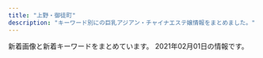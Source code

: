 ```yaml
---
title: "上野・御徒町"
description: "キーワード別にの巨乳アジアン・チャイナエステ嬢情報をまとめました。"
---
```


新着画像と新着キーワードをまとめています。
2021年02月01日の情報です。

<DmmAffiliateIns />
<KeywordTable
  shops={
    [
    {
        "keywords": {},
        "img_links": [
            "http://chloe.est-u.com/images/a1.jpg",
            "http://chloe.est-u.com/images/index_01.jpg",
            "http://chloe.est-u.com/images/s1.jpg",
            "http://chloe.est-u.com/images/3.jpg",
            "http://chloe.est-u.com/images/a2.jpg",
            "http://chloe.est-u.com/images/2.jpg",
            "http://chloe.est-u.com/images/index_14.jpg",
            "http://chloe.est-u.com/images/a3.jpg",
            "http://chloe.est-u.com/images/cc.jpg",
            "http://chloe.est-u.com/images/index_03.jpg",
            "http://chloe.est-u.com/images/index_07.jpg",
            "http://chloe.est-u.com/images/index_02.jpg"
        ],
        "url": "http://chloe.est-u.com/",
        "station": "JR\u5fa1\u5f92\u753a\u99c5\u5357\u53e3",
        "name": "CHLOE"
    },
    {
        "name": "Lucky \u30e9\u30c3\u30ad\u30fc",
        "station": "JR\u5fa1\u5f92\u753a\u99c5\u5317\u53e3",
        "keywords": {},
        "img_links": [
            "http://o-lucky.work/img/nana1.jpg",
            "http://o-lucky.work/img/ruru1.jpg",
            "http://o-lucky.work/sp/menu/interior.jpg",
            "http://o-lucky.work/sp/img/kana1.jpg",
            "http://o-lucky.work/sp/menu/top.jpg",
            "http://o-lucky.work/sp/images/ac1.jpg",
            "http://o-lucky.work/images/6.jpg",
            "http://o-lucky.work/images/sys2.jpg",
            "http://o-lucky.work/sp/img/koko1.jpg",
            "http://o-lucky.work/sp/images/b1.jpg",
            "http://o-lucky.work/sp/images/pc.jpg",
            "http://o-lucky.work/images/4.jpg",
            "http://o-lucky.work/staff/kana.jpg",
            "http://o-lucky.work/sp/images/b3.jpg",
            "http://o-lucky.work/sp/images/sys2.jpg",
            "http://o-lucky.work/sp/staff/sakura.jpg",
            "http://o-lucky.work/sp/img/ruru1.jpg",
            "http://o-lucky.work/images/b3.jpg",
            "http://o-lucky.work/images/staff_t.jpg",
            "http://o-lucky.work/images/5.jpg",
            "http://o-lucky.work/sp/images/topgirl.jpg",
            "http://o-lucky.work/images/1.jpg",
            "http://o-lucky.work/img/sakura1.jpg",
            "http://o-lucky.work/sp/img/sayaka1.jpg",
            "http://o-lucky.work/sp/images/menu/staff.jpg",
            "http://o-lucky.work/images/tr.jpg",
            "http://o-lucky.work/sp/staff/sayaka.jpg",
            "http://o-lucky.work/staff/ruru.jpg",
            "http://o-lucky.work/sp/images/newsb.jpg",
            "http://o-lucky.work/sp/images/rec1.jpg",
            "http://o-lucky.work/images/sm.jpg",
            "http://o-lucky.work/images/news.jpg",
            "http://o-lucky.work/sp/images/int1.jpg",
            "http://o-lucky.work/sp/images/news.jpg",
            "http://o-lucky.work/img/koko1.jpg",
            "http://o-lucky.work/sp/staff/kana.jpg",
            "http://o-lucky.work/staff/koko.jpg",
            "http://o-lucky.work/img/yuyu1.jpg",
            "http://o-lucky.work/sp/staff/nana.jpg",
            "http://o-lucky.work/images/7.jpg",
            "http://o-lucky.work/staff/yuyu.jpg",
            "http://o-lucky.work/sp/staff/ruru.jpg",
            "http://o-lucky.work/sp/images/footer.jpg",
            "http://o-lucky.work/images/line.png",
            "http://o-lucky.work/sp/images/sys3.jpg",
            "http://o-lucky.work/images/b1.jpg",
            "http://o-lucky.work/sp/img/sakura1.jpg",
            "http://o-lucky.work/img/kana1.jpg",
            "http://o-lucky.work/images/head.jpg",
            "http://o-lucky.work/sp/images/int3.jpg",
            "http://o-lucky.work/sp/images/int2.jpg",
            "http://o-lucky.work/images/interior_t.jpg",
            "http://o-lucky.work/img/sayaka1.jpg",
            "http://o-lucky.work/staff/sakura.jpg",
            "http://o-lucky.work/sp/menu/staff.jpg",
            "http://o-lucky.work/sp/images/sys1.jpg",
            "http://o-lucky.work/sp/images/staff_t.jpg",
            "http://o-lucky.work/images/mobile.jpg",
            "http://o-lucky.work/sp/images/b2.jpg",
            "http://o-lucky.work/staff/nana.jpg",
            "http://o-lucky.work/sp/staff/koko.jpg",
            "http://o-lucky.work/sp/img/yuyu1.jpg",
            "http://o-lucky.work/images/3.jpg",
            "http://o-lucky.work/sp/images/int4.jpg",
            "http://o-lucky.work/sp/images/tel.jpg",
            "http://o-lucky.work/sp/images/head.jpg",
            "http://o-lucky.work/images/8.jpg",
            "http://o-lucky.work/sp/images/menu/top.jpg",
            "http://o-lucky.work/sp/images/interior_t.jpg",
            "http://o-lucky.work/sp/images/top.jpg",
            "http://o-lucky.work/sp/staff/yuyu.jpg",
            "http://o-lucky.work/sp/img/nana1.jpg",
            "http://o-lucky.work/staff/sayaka.jpg",
            "http://o-lucky.work/images/b2.jpg",
            "http://o-lucky.work/images/int2.jpg",
            "http://o-lucky.work/images/int1.jpg",
            "http://o-lucky.work/images/sys1.jpg"
        ],
        "url": "http://o-lucky.work/"
    },
    {
        "station": "\u4e0a\u91ce\u99c5\u5e83\u5c0f\u8def\u53e3",
        "name": "CoCo-Arashi",
        "url": "https://cc-tokyo.xyz/",
        "keywords": {
            "86": 13,
            "84": 3,
            "83": 3,
            "85": 23,
            "87": 6
        },
        "img_links": [
            "https://cc-tokyo.xyz/images/barProfile.jpg",
            "https://cc-tokyo.xyz/images/movie.jpg",
            "https://cc-tokyo.xyz/therapist/emi1.jpg",
            "https://cc-tokyo.xyz/therapist/yui1.jpg",
            "https://cc-tokyo.xyz/therapist/mari1.jpg",
            "https://cc-tokyo.xyz/banner/88x31.jpg",
            "https://cc-tokyo.xyz/therapist/moe1.jpg",
            "https://cc-tokyo.xyz/therapist/hinako1.jpg",
            "https://cc-tokyo.xyz/therapist/minami1.jpg",
            "https://cc-tokyo.xyz/images/barSystem.jpg",
            "https://cc-tokyo.xyz/images/coverGirlText.png",
            "https://cc-tokyo.xyz/images/mobile.jpg",
            "https://cc-tokyo.xyz/images/barInfo.jpg",
            "https://cc-tokyo.xyz/therapist/mai1.jpg",
            "https://cc-tokyo.xyz/images/magazine.jpg",
            "https://cc-tokyo.xyz/banner/468x60.jpg",
            "https://cc-tokyo.xyz/therapist/yanyan1.jpg",
            "https://cc-tokyo.xyz/therapist/yuri1.jpg",
            "https://cc-tokyo.xyz/room/1.jpg",
            "http://www.a-side.com/ad/koko/include/banner/koko_200x40.png",
            "https://cc-tokyo.xyz/therapist/yuyu1.jpg",
            "https://cc-tokyo.xyz/therapist/saya1.jpg",
            "https://cc-tokyo.xyz/images/barLink.jpg",
            "https://cc-tokyo.xyz/images/concept.jpg",
            "https://cc-tokyo.xyz/therapist/momoka1.jpg",
            "https://cc-tokyo.xyz/images/barAccess.jpg",
            "https://cc-tokyo.xyz/images/barTherapist.jpg",
            "https://cc-tokyo.xyz/images/indexMap.jpg",
            "https://cc-tokyo.xyz/therapist/comingSoon.jpg"
        ]
    },
    {
        "name": "\u30de\u30fc\u30ad\u30e5\u30ea\u30fcMERCURY",
        "station": "JR\u5fa1\u5f92\u753a\u99c5\u5357\u53e3",
        "keywords": {
            "89": 29,
            "D": 11,
            "90": 4,
            "C": 28,
            "88": 9
        },
        "img_links": [
            "http://www.foryou-es.info/sp/images/ac1.jpg",
            "http://www.foryou-es.info/img/seiko.png",
            "http://foryou-es.info/img/sara3.jpg",
            "http://www.foryou-es.info/sp/staff/yui.png",
            "http://www.foryou-es.info/img/rora4.jpg",
            "http://www.foryou-es.info/sp/img/saki2.jpg",
            "http://foryou-es.info/img/yui.png",
            "http://www.foryou-es.info/img/riko3.jpg",
            "http://www.foryou-es.info/sp/img/saki1.jpg",
            "http://foryou-es.info/img/rora2.jpg",
            "http://foryou-es.info/images/newface.jpg",
            "http://www.foryou-es.info/sp/menu/top.jpg",
            "http://foryou-es.info/img/saki1.jpg",
            "http://foryou-es.info/img/miki2.jpg",
            "http://www.foryou-es.info/img/riko1.jpg",
            "http://foryou-es.info/img/saki2.jpg",
            "http://www.foryou-es.info/images/newface.jpg",
            "http://foryou-es.info/img/honey1.jpg",
            "http://foryou-es.info/img/seiko.png",
            "http://foryou-es.info/img/riko4.jpg",
            "http://www.foryou-es.info/img/honey.png",
            "http://www.foryou-es.info/sp/images/ac3.jpg",
            "http://www.foryou-es.info/img/sia1.jpg",
            "http://www.foryou-es.info/sp/images/newface.png",
            "http://www.foryou-es.info/images/tp.png",
            "http://www.foryou-es.info/images/tt.png",
            "http://www.foryou-es.info/sp/images/newsb.jpg",
            "http://foryou-es.info/img/yui1.jpg",
            "http://www.foryou-es.info/img/yui1.jpg",
            "http://foryou-es.info/images/si.png",
            "http://www.foryou-es.info/images/koko_200x40.png",
            "http://www.foryou-es.info/img/sia2.jpg",
            "http://www.foryou-es.info/sp/img/riko1.jpg",
            "http://foryou-es.info/images/sirase.jpg",
            "http://www.foryou-es.info/img/riko2.jpg",
            "http://www.foryou-es.info/sp/staff/saki.png",
            "http://www.foryou-es.info/images/so.jpg",
            "http://foryou-es.info/images/tt.png",
            "http://foryou-es.info/img/sia4.jpg",
            "http://www.foryou-es.info/images/news.jpg",
            "http://foryou-es.info/img/hina.png",
            "http://www.foryou-es.info/img/saki3.jpg",
            "http://www.foryou-es.info/images/sm.jpg",
            "http://foryou-es.info/images/interior1.png",
            "http://www.foryou-es.info/sp/images/pc.jpg",
            "http://www.foryou-es.info/img/rora3.jpg",
            "http://www.foryou-es.info/sp/img/honey1.jpg",
            "http://www.foryou-es.info/img/hina2.jpg",
            "http://www.foryou-es.info/sp/images/sys2.jpg",
            "http://www.foryou-es.info/sp/img/honey3.jpg",
            "http://www.foryou-es.info/sp/img/riko2.jpg",
            "http://www.foryou-es.info/img/saki2.jpg",
            "http://foryou-es.info/img/sia1.jpg",
            "http://www.foryou-es.info/img/sara3.jpg",
            "http://www.foryou-es.info/images/si.png",
            "http://foryou-es.info/images/rem.jpg",
            "http://www.foryou-es.info/sp/img/sara3.jpg",
            "http://foryou-es.info/images/koko_200x40.png",
            "http://foryou-es.info/img/miki3.jpg",
            "http://www.foryou-es.info/img/riko4.jpg",
            "http://www.foryou-es.info/sp/img/seiko.png",
            "http://www.foryou-es.info/sp/images/staff_t.jpg",
            "http://www.foryou-es.info/sp/img/seiko3.jpg",
            "http://www.foryou-es.info/img/hina1.jpg",
            "http://www.foryou-es.info/sp/img/sara1.jpg",
            "http://www.foryou-es.info/img/miki3.jpg",
            "http://www.foryou-es.info/sp/images/sys3.jpg",
            "http://foryou-es.info/images/zy.png",
            "http://www.foryou-es.info/sp/img/honey.png",
            "http://foryou-es.info/img/hina3.jpg",
            "http://www.foryou-es.info/img/yui.png",
            "http://www.foryou-es.info/sp/img/rora.png",
            "http://foryou-es.info/img/honey3.jpg",
            "http://www.foryou-es.info/img/honey3.jpg",
            "http://www.foryou-es.info/img/hina.png",
            "http://foryou-es.info/images/sa.jpg",
            "http://www.foryou-es.info/img/sara1.jpg",
            "http://www.foryou-es.info/sp/images/head.jpg",
            "http://www.foryou-es.info/sp/images/time.jpg",
            "http://www.foryou-es.info/img/rora2.jpg",
            "http://foryou-es.info/images/interior_t.jpg",
            "http://foryou-es.info/img/rora.png",
            "http://www.foryou-es.info/images/zy.png",
            "http://foryou-es.info/img/rora4.jpg",
            "http://foryou-es.info/images/news.jpg",
            "http://www.foryou-es.info/img/honey2.jpg",
            "http://www.foryou-es.info/sp/menu/interior.jpg",
            "http://foryou-es.info/img/honey.png",
            "http://www.foryou-es.info/sp/img/hina.png",
            "http://foryou-es.info/img/miki.png",
            "http://foryou-es.info/img/riko3.jpg",
            "http://foryou-es.info/images/staff_t.jpg",
            "http://www.foryou-es.info/sp/img/sia.png",
            "http://foryou-es.info/img/hina2.jpg",
            "http://www.foryou-es.info/img/riko.png",
            "http://www.foryou-es.info/images/interior_t.jpg",
            "http://www.foryou-es.info/sp/img/seiko4.jpg",
            "http://foryou-es.info/images/mobile.jpg",
            "http://www.foryou-es.info/images/mobile.jpg",
            "http://foryou-es.info/images/ac.jpg",
            "http://foryou-es.info/img/riko1.jpg",
            "http://foryou-es.info/images/so.jpg",
            "http://www.foryou-es.info/images/staff_t.jpg",
            "http://www.foryou-es.info/images/blog.jpg",
            "http://foryou-es.info/img/sara2.jpg",
            "http://www.foryou-es.info/sp/img/riko4.jpg",
            "http://foryou-es.info/images/tel.png",
            "http://www.foryou-es.info/img/saki1.jpg",
            "http://www.foryou-es.info/img/yui2.jpg",
            "http://www.foryou-es.info/sp/img/seiko2.jpg",
            "http://www.foryou-es.info/img/yui3.jpg",
            "http://foryou-es.info/img/saki3.jpg",
            "http://www.foryou-es.info/images/tel.png",
            "http://www.foryou-es.info/sp/img/seiko1.jpg",
            "http://www.foryou-es.info/sp/images/sm.jpg",
            "http://www.foryou-es.info/img/sia3.jpg",
            "http://www.foryou-es.info/sp/img/saki3.jpg",
            "http://www.foryou-es.info/images/sa.jpg",
            "http://foryou-es.info/images/info.jpg",
            "http://www.foryou-es.info/img/rora.png",
            "http://www.foryou-es.info/sp/images/top.jpg",
            "http://www.foryou-es.info/images/interior1.png",
            "http://foryou-es.info/img/sia3.jpg",
            "http://www.foryou-es.info/sp/img/saki.png",
            "http://www.foryou-es.info/sp/menu/staff.jpg",
            "http://www.foryou-es.info/sp/images/sys4.jpg",
            "http://foryou-es.info/img/yui2.jpg",
            "http://www.foryou-es.info/img/sara.png",
            "http://www.foryou-es.info/img/hina3.jpg",
            "http://foryou-es.info/img/hina1.jpg",
            "http://foryou-es.info/img/saki.png",
            "http://www.foryou-es.info/img/rora1.jpg",
            "http://www.foryou-es.info/images/rem.jpg",
            "http://foryou-es.info/img/hina4.jpg",
            "http://www.foryou-es.info/sp/img/miki.png",
            "http://foryou-es.info/img/yui3.jpg",
            "http://foryou-es.info/img/sara.png",
            "http://foryou-es.info/img/honey2.jpg",
            "http://www.foryou-es.info/img/hina4.jpg",
            "http://www.foryou-es.info/sp/img/riko3.jpg",
            "http://www.foryou-es.info/sp/img/sara.png",
            "http://foryou-es.info/img/miki1.jpg",
            "http://www.foryou-es.info/img/sia4.jpg",
            "http://foryou-es.info/images/blog.jpg",
            "http://www.foryou-es.info/sp/img/honey2.jpg",
            "http://www.foryou-es.info/images/sirase.jpg",
            "http://www.foryou-es.info/img/miki2.jpg",
            "http://www.foryou-es.info/sp/images/sys1.jpg",
            "http://www.foryou-es.info/sp/img/sara2.jpg",
            "http://www.foryou-es.info/img/sia.png",
            "http://www.foryou-es.info/images/interior.jpg",
            "http://foryou-es.info/img/sara1.jpg",
            "http://www.foryou-es.info/img/sara2.jpg",
            "http://www.foryou-es.info/img/saki.png",
            "http://foryou-es.info/img/sia2.jpg",
            "http://www.foryou-es.info/images/info.jpg",
            "http://www.foryou-es.info/sp/img/yui.png",
            "http://www.foryou-es.info/img/honey1.jpg",
            "http://foryou-es.info/images/sm.jpg",
            "http://foryou-es.info/img/rora1.jpg",
            "http://foryou-es.info/images/tp.png",
            "http://foryou-es.info/images/interior.jpg",
            "http://foryou-es.info/img/riko.png",
            "http://www.foryou-es.info/sp/images/news.png",
            "http://foryou-es.info/img/sia.png",
            "http://www.foryou-es.info/sp/img/riko.png",
            "http://www.foryou-es.info/sp/images/ac2.jpg",
            "http://www.foryou-es.info/img/miki1.jpg",
            "http://www.foryou-es.info/img/miki.png",
            "http://foryou-es.info/img/rora3.jpg",
            "http://foryou-es.info/img/riko2.jpg",
            "http://www.foryou-es.info/sp/images/tel.jpg"
        ],
        "url": "http://foryou-es.info/"
    },
    {
        "img_links": [
            "http://www.sh-riraks.xyz/uploads/200617/1-20061G54941Z9.jpg",
            "http://www.sh-riraks.xyz/uploads/191015/1-1910151T03I48.jpg",
            "http://www.sh-riraks.xyz/uploads/201130/1-201130132956292.jpg",
            "http://www.sh-riraks.xyz/uploads/201130/1-201130133029220.jpg",
            "http://www.sh-riraks.xyz/uploads/180521/1-1P5211649103K.jpg",
            "http://www.sh-riraks.xyz/uploads/201130/1-201130133215X9.jpg",
            "http://www.sh-riraks.xyz/img/ttl_pickup.png",
            "http://www.sh-riraks.xyz/uploads/200107/1-20010F92019226.jpg",
            "http://www.sh-riraks.xyz/uploads/200617/1-20061G54TIb.jpg",
            "http://www.sh-riraks.xyz/uploads/201130/1-20113013311Rc.jpg",
            "http://www.sh-riraks.xyz/uploads/180521/1-1P52116495SC.jpg",
            "http://www.sh-riraks.xyz/uploads/201130/1-201130133129441.jpg",
            "http://www.sh-riraks.xyz/uploads/181001/1-1Q001142T6406.jpg",
            "http://www.sh-riraks.xyz/img/ttl_staff.png",
            "http://www.sh-riraks.xyz/uploads/200617/1-20061G54ZQ14.jpg",
            "http://www.sh-riraks.xyz/img/ttl_girls.png",
            "http://www.sh-riraks.xyz/img/ttl_mobile.png",
            "http://www.sh-riraks.xyz/uploads/190611/1-1Z611153S2561.jpg",
            "http://www.sh-riraks.xyz/uploads/allimg/180604/1-1P60410212A02.jpg",
            "http://www.sh-riraks.xyz/img/ttl_wnew.png",
            "http://www.sh-riraks.xyz/uploads/181001/1-1Q001142IB48.jpg",
            "http://www.sh-riraks.xyz/uploads/201130/1-201130133045611.jpg",
            "http://www.sh-riraks.xyz/uploads/201130/1-201130132942Y6.jpg",
            "http://www.sh-riraks.xyz/uploads/201130/1-201130133145E0.jpg",
            "http://www.sh-riraks.xyz/uploads/201130/1-201130133012441.jpg"
        ],
        "station": "JR\u5fa1\u5f92\u753a\u99c5\u5357\u53e3",
        "url": "http://www.sh-riraks.xyz/",
        "name": "\u5922\u306e\u8776\u3005",
        "keywords": {
            "C": 17
        }
    },
    {
        "name": "\u30d8\u30d6\u30f3",
        "img_links": [
            "http://www.t-happy.work/images/newface.png",
            "http://www.t-happy.work/images/1.png",
            "http://www.t-happy.work/images/staff_t.jpg",
            "http://www.t-happy.work/img/momoe1.jpg",
            "http://www.t-happy.work/images/8.png",
            "http://www.t-happy.work/images/interior_t.jpg",
            "http://www.t-happy.work/img/reina2.jpg",
            "http://www.t-happy.work/img/mai1.jpg",
            "http://www.t-happy.work/images/head.jpg",
            "http://www.t-happy.work/images/sys2.png",
            "http://www.t-happy.work/images/2.png",
            "http://www.t-happy.work/img/aoi1.jpg",
            "http://www.t-happy.work/images/12.png",
            "http://www.t-happy.work/images/mobile.jpg",
            "http://www.t-happy.work/img/miki1.jpg",
            "http://www.t-happy.work/images/11.png",
            "http://www.t-happy.work/images/news.jpg",
            "http://www.t-happy.work/images/tel.jpg",
            "http://www.t-happy.work/images/5.png",
            "http://www.t-happy.work/img/yui1.jpg",
            "http://www.t-happy.work/images/4.png",
            "http://www.t-happy.work/images/sisu.png",
            "http://www.t-happy.work/images/int1.png",
            "http://www.t-happy.work/img/reina1.jpg",
            "http://www.t-happy.work/img/ai1.jpg",
            "http://www.t-happy.work/img/koko1.jpg",
            "http://www.t-happy.work/images/sys1.png",
            "http://www.t-happy.work/img/koko2.jpg",
            "http://www.t-happy.work/images/7.png",
            "http://www.t-happy.work/images/s1.png",
            "http://www.t-happy.work/images/6.png",
            "http://www.t-happy.work/images/int2.png",
            "http://www.t-happy.work/img/ai2.jpg"
        ],
        "station": "\u6e6f\u5cf6\u99c52\u756a\u51fa\u53e3",
        "keywords": {},
        "url": "http://www.t-happy.work/"
    },
    {
        "station": "JR\u5fa1\u5f92\u753a\u99c5\u5357\u53e3",
        "url": "http://zoey.mssg.jp",
        "name": "ZOEY \u30be\u30fc\u30a4",
        "keywords": {},
        "img_links": [
            "http://zoey.mssg.jp/images/top/top_03.jpg",
            "http://zoey.mssg.jp/images/top/top_01.jpg",
            "http://zoey.mssg.jp/images/top/top_08.png",
            "http://zoey.mssg.jp/images/top/top_04.jpg",
            "http://zoey.mssg.jp/images/top/top_06.jpg",
            "http://zoey.mssg.jp/images/staff_image/staf_010a.jpg",
            "http://zoey.mssg.jp/images/top/top_02.jpg",
            "http://zoey.mssg.jp/images/top/top_05.jpg",
            "http://zoey.mssg.jp/images/page_top.png",
            "http://zoey.mssg.jp/images/home/top.jpg"
        ]
    },
    {
        "img_links": [
            "http://www.iyashinoie-ueno.com/images/top2.jpg",
            "http://www.iyashinoie-ueno.com/images/news_top.jpg",
            "http://www.iyashinoie-ueno.com/images/newgirls_top.jpg",
            "http://www.iyashinoie-ueno.com/files/018-02.jpg",
            "http://www.iyashinoie-ueno.com/files/019-02.jpg",
            "http://www.iyashinoie-ueno.com/images/staff_top2.jpg",
            "http://www.iyashinoie-ueno.com/files/019.jpg",
            "http://www.iyashinoie-ueno.com/files/001.jpg",
            "http://www.iyashinoie-ueno.com/images/staff_top.jpg",
            "http://www.iyashinoie-ueno.com/images/mobile.jpg",
            "http://www.iyashinoie-ueno.com/files/001-02.jpg",
            "http://www.iyashinoie-ueno.com/files/014-02.jpg",
            "http://www.iyashinoie-ueno.com/images/pick1.jpg",
            "http://www.iyashinoie-ueno.com/images/end.jpg",
            "http://www.iyashinoie-ueno.com/files/014.jpg",
            "http://www.iyashinoie-ueno.com/files/018.jpg"
        ],
        "url": "http://www.iyashinoie-ueno.com/",
        "station": "JR\u4e0a\u91ce\u99c5\u6d45\u8349\u53e3",
        "name": "\u7652\u3057\u306e\u5bb6",
        "keywords": {
            "87": 8,
            "84": 4,
            "C": 11,
            "D": 12,
            "86": 4
        }
    },
    {
        "img_links": [
            "http://www.ueno-assistant.com/images/opbs20-17t.jpg",
            "http://www.ueno-assistant.com/images/opbs20-9.jpg",
            "http://www.ueno-assistant.com/images/index_07.png",
            "http://www.ueno-assistant.com/images/index_09.png",
            "http://www.ueno-assistant.com/images/1.jpg",
            "http://www.ueno-assistant.com/images/opbs20-5.jpg",
            "http://www.ueno-assistant.com/images/index_05.png",
            "http://www.ueno-assistant.com/images/opbs20-17.jpg",
            "http://www.ueno-assistant.com/images/index_03.png",
            "http://www.ueno-assistant.com/images/index_08.png",
            "http://www.ueno-assistant.com/images/index_20.jpg",
            "http://www.ueno-assistant.com/images/index_06.png",
            "http://www.ueno-assistant.com/images/opbs20-18.jpg",
            "http://www.ueno-assistant.com/images/index_19.jpg",
            "http://www.ueno-assistant.com/images/index_18.jpg",
            "http://www.ueno-assistant.com/images/opbs35.jpg",
            "http://www.ueno-assistant.com/images/a0.jpg",
            "http://www.ueno-assistant.com/images/opbs20-12.jpg",
            "http://www.ueno-assistant.com/images/4.jpg",
            "http://www.ueno-assistant.com/images/opbs20-15.jpg",
            "http://www.ueno-assistant.com/images/index_02.png"
        ],
        "url": "http://www.ueno-assistant.com/",
        "station": "JR\u4e0a\u91ce\u99c5\u6d45\u8349\u53e3",
        "keywords": {
            "90": 3,
            "86": 1,
            "85": 3
        },
        "name": "\u5973\u624b"
    },
    {
        "keywords": {
            "86": 6,
            "D": 12,
            "85": 48,
            "C": 6
        },
        "img_links": [
            "http://www.sh-riraku107.xyz/uploads/200915/1-20091515001J63.jpg",
            "http://www.sh-riraku107.xyz/uploads/190726/1-1ZH61G359B9.jpg",
            "http://www.sh-riraku107.xyz/uploads/200915/1-20091515002JQ.jpg",
            "http://www.sh-riraku107.xyz/uploads/201210/1-201210140AV35.jpg",
            "http://www.sh-riraku107.xyz/uploads/191203/1-191203131R1257.jpg",
            "http://www.sh-riraku107.xyz/uploads/190811/1-1ZQ1215612530.jpg",
            "http://www.sh-riraku107.xyz/picture/head_3_4214_1545028158650128.jpg",
            "http://www.sh-riraku107.xyz/uploads/190726/1-1ZH61G444a2.jpg",
            "http://www.sh-riraku107.xyz/picture/head_1_4214_1545019611484252.jpg",
            "http://www.sh-riraku107.xyz/picture/head_2_4214_1545028158383139.jpg",
            "http://www.sh-riraku107.xyz/uploads/190726/1-1ZH61G3011R.jpg",
            "http://www.sh-riraku107.xyz/uploads/191028/1-19102PQ142352.jpg",
            "http://www.sh-riraku107.xyz/uploads/190930/1-1Z9301H0432Z.jpg",
            "http://www.sh-riraku107.xyz/uploads/201210/1-201210140639549.jpg",
            "http://www.sh-riraku107.xyz/uploads/201210/1-201210140K4F7.jpg",
            "http://www.sh-riraku107.xyz/picture/link_1_4214_154523611765195.jpg",
            "http://www.sh-riraku107.xyz/uploads/201210/1-201210140H2S5.jpg",
            "http://www.sh-riraku107.xyz/uploads/190726/1-1ZH61G224459.jpg",
            "http://www.sh-riraku107.xyz/uploads/201210/1-201210140I61V.jpg"
        ],
        "station": "\u7530\u539f\u753a\u99c53\u756a\u51fa\u53e3",
        "name": "AOI",
        "url": "http://www.sh-riraku107.xyz/"
    },
    {
        "img_links": [
            "http://www.rosa-es.info/staff/nana2.jpg",
            "http://www.rosa-es.info/img/pic/int1.jpg",
            "http://www.rosa-es.info/staff/yumi1.jpg",
            "http://www.rosa-es.info/staff/rara1.jpg",
            "http://www.rosa-es.info/staff/yuki1.jpg",
            "http://www.rosa-es.info/staff/koko1.jpg",
            "http://www.rosa-es.info/staff/nana.jpg",
            "http://www.rosa-es.info/staff/yuki2.jpg",
            "http://www.rosa-es.info/img/pic/int2.jpg",
            "http://www.rosa-es.info/staff/yuri2.jpg",
            "http://www.rosa-es.info/img/pic/int4.jpg",
            "http://www.rosa-es.info/staff/koko2.jpg",
            "http://www.rosa-es.info/staff/yumi2.jpg",
            "http://www.rosa-es.info/staff/yuri.jpg",
            "http://www.rosa-es.info/img/loader.png",
            "http://www.rosa-es.info/staff/yuri1.jpg",
            "http://www.rosa-es.info/img/pic/slide_2.jpg",
            "http://www.rosa-es.info/img/pic/int3.jpg",
            "http://www.rosa-es.info/staff/yumi.jpg",
            "http://www.rosa-es.info/staff/koko.jpg",
            "http://www.rosa-es.info/staff/yuki.jpg",
            "http://www.rosa-es.info/staff/nana1.jpg",
            "http://www.rosa-es.info/staff/rara2.jpg",
            "http://www.rosa-es.info/img/pic/slide_1.jpg",
            "http://www.rosa-es.info/staff/rara.jpg"
        ],
        "name": "\u6708\u591c",
        "url": "http://www.rosa-es.info/",
        "station": "JR\u4e0a\u91ce\u99c5\u6d45\u8349\u53e3",
        "keywords": {
            "89": 1,
            "86": 2,
            "D": 4,
            "87": 1,
            "C": 2,
            "88": 1,
            "E": 6,
            "85": 1
        }
    },
    {
        "station": "\u6d45\u8349\u99c5",
        "keywords": {},
        "name": "\u5409\u7965",
        "url": "http://kisyou.esjp.xyz/",
        "img_links": [
            "http://kisyou.esjp.xyz/images/roomimg/R_3.jpg",
            "http://kisyou.esjp.xyz/images/roomimg/R_4.jpg",
            "http://kisyou.esjp.xyz/girl/3_1.jpg",
            "http://kisyou.esjp.xyz/images/pickup_line.png",
            "http://kisyou.esjp.xyz/girl/7_1.jpg",
            "http://kisyou.esjp.xyz/girl/5_1.jpg",
            "http://kisyou.esjp.xyz/images/roomimg/R_1.jpg",
            "http://kisyou.esjp.xyz/girl/6.jpg",
            "http://kisyou.esjp.xyz/images/roomimg/R_2.jpg",
            "http://kisyou.esjp.xyz/girl/4_1.jpg",
            "http://kisyou.esjp.xyz/images/newsbg.png",
            "http://kisyou.esjp.xyz/girl/3.jpg",
            "http://kisyou.esjp.xyz/girl/5.jpg",
            "http://kisyou.esjp.xyz/images/tel_footer.png",
            "http://kisyou.esjp.xyz/images/staff_bg.png",
            "http://kisyou.esjp.xyz/girl/4.jpg",
            "http://kisyou.esjp.xyz/girl/7.jpg",
            "http://kisyou.esjp.xyz/images/topbg.jpg",
            "http://kisyou.esjp.xyz/girl/6_1.jpg",
            "http://kisyou.esjp.xyz/images/mobile_bg.png"
        ]
    },
    {
        "url": "http://okachi-mg.com/",
        "name": "\u559c\u624b-\u304d\u3057\u3085-",
        "keywords": {
            "86": 2,
            "90": 6,
            "85": 6
        },
        "img_links": [
            "http://okachi-mg.com/images/index_08.png",
            "http://okachi-mg.com/images/ks35.jpg",
            "http://okachi-mg.com/images/ks20-12.jpg",
            "http://www.okachi-mg.com/images/4.jpg",
            "http://www.okachi-mg.com/images/ks20-5.jpg",
            "http://okachi-mg.com/images/index_09.png",
            "http://www.okachi-mg.com/images/a0.jpg",
            "http://okachi-mg.com/images/index_19.jpg",
            "http://www.okachi-mg.com/images/index_18.jpg",
            "http://okachi-mg.com/images/a0.jpg",
            "http://www.okachi-mg.com/images/index_09.png",
            "http://okachi-mg.com/images/ks20-9t.jpg",
            "http://okachi-mg.com/images/index_05.png",
            "http://www.okachi-mg.com/images/index_07.png",
            "http://okachi-mg.com/images/index_06.png",
            "http://www.okachi-mg.com/images/ks20-18.jpg",
            "http://www.okachi-mg.com/images/index_02.png",
            "http://www.okachi-mg.com/images/index_06.png",
            "http://www.okachi-mg.com/images/ks20-9.jpg",
            "http://okachi-mg.com/images/index_03.png",
            "http://www.okachi-mg.com/images/index_08.png",
            "http://www.okachi-mg.com/images/index_19.jpg",
            "http://www.okachi-mg.com/images/index_03.png",
            "http://okachi-mg.com/images/ks20-18.jpg",
            "http://www.okachi-mg.com/images/ks20-15.jpg",
            "http://www.okachi-mg.com/images/ks20-9t.jpg",
            "http://okachi-mg.com/images/index_07.png",
            "http://www.okachi-mg.com/images/esks20-4.jpg",
            "http://www.okachi-mg.com/images/index_05.png",
            "http://okachi-mg.com/images/esks20-4.jpg",
            "http://okachi-mg.com/images/ks20-17.jpg",
            "http://okachi-mg.com/images/ks20-15.jpg",
            "http://www.okachi-mg.com/images/ks20-12.jpg",
            "http://www.okachi-mg.com/images/ks20-17.jpg",
            "http://www.okachi-mg.com/images/1.jpg",
            "http://okachi-mg.com/images/index_18.jpg",
            "http://www.okachi-mg.com/images/ks35.jpg",
            "http://okachi-mg.com/images/1.jpg",
            "http://www.okachi-mg.com/images/index_20.jpg",
            "http://okachi-mg.com/images/index_20.jpg",
            "http://okachi-mg.com/images/ks20-5.jpg",
            "http://okachi-mg.com/images/4.jpg",
            "http://okachi-mg.com/images/ks20-9.jpg",
            "http://okachi-mg.com/images/index_02.png"
        ],
        "station": "JR\u5fa1\u5f92\u753a\u99c5\u5357\u53e3"
    },
    {
        "img_links": [
            "http://ikoi.ies.fun/photos/sites/30/2019/04/2019041003193229.jpg",
            "http://ikoi.ies.fun/photos/sites/30/2019/04/2019041003152989.jpg",
            "http://ikoi.ies.fun/photos/sites/30/2020/11/2020111202194447.jpg",
            "http://ikoi.ies.fun/imge/s_staff.jpg",
            "http://ikoi.ies.fun/photos/sites/30/2019/04/2019041003182929.jpg",
            "http://ikoi.ies.fun/photos/sites/30/2019/04/2019041003160427.jpg",
            "http://ikoi.ies.fun/imge/staff-t.png",
            "http://ikoi.ies.fun/photos/sites/30/2019/04/2019041003200578.jpg",
            "http://ikoi.ies.fun/imge/sys.jpg",
            "http://ikoi.ies.fun/photos/sites/30/2020/11/2020111202190044.jpg",
            "http://ikoi.ies.fun/photos/sites/30/2019/08/2019081201441933.jpg",
            "http://ikoi.ies.fun/imge/imge.jpg"
        ],
        "url": "http://ikoi.ies.fun/",
        "name": "\u61a9",
        "station": "JR\u5fa1\u5f92\u753a\u99c5\u5357\u53e3",
        "keywords": {}
    },
    {
        "name": "\u30aa\u30a2\u30b7\u30b9",
        "station": "JR\u4e0a\u91ce\u99c5\u5165\u8c37\u53e3",
        "url": "http://20oasis.com/",
        "keywords": {
            "95": 1,
            "85": 2,
            "90": 1
        },
        "img_links": [
            "http://20oasis.com/images/index_09.png",
            "http://20oasis.com/images/index_08.png",
            "http://20oasis.com/images/index_06.png",
            "http://20oasis.com/images/os20-7.jpg",
            "http://20oasis.com/images/os20-21.jpg",
            "http://20oasis.com/images/index_20.jpg",
            "http://20oasis.com/images/4.jpg",
            "http://20oasis.com/images/eso20-2.png",
            "http://20oasis.com/images/index_05.png",
            "http://20oasis.com/images/index_07.png",
            "http://20oasis.com/images/index_03.png",
            "http://20oasis.com/images/index_02.png",
            "http://20oasis.com/images/os20-11.jpg",
            "http://20oasis.com/images/14.jpg",
            "http://20oasis.com/images/os20-8.jpg",
            "http://20oasis.com/images/a0.jpg",
            "http://20oasis.com/images/1.jpg"
        ]
    },
    {
        "url": "http://reiwabi.work/",
        "keywords": {},
        "station": "JR\u5fa1\u5f92\u753a\u99c5\u5317\u53e3",
        "img_links": [
            "http://reiwabi.work/staff/mirai.jpg",
            "http://reiwabi.work/img/risa2.jpg",
            "http://reiwabi.work/staff/kasumi.jpg",
            "http://reiwabi.work/images/ac1.jpg",
            "http://reiwabi.work/images/news.jpg",
            "http://reiwabi.work/images/staff_t.jpg",
            "http://reiwabi.work/images/2.jpg",
            "http://reiwabi.work/img/yumi1.jpg",
            "http://reiwabi.work/images/4.jpg",
            "http://reiwabi.work/images/sys5.jpg",
            "http://reiwabi.work/images/line.png",
            "http://reiwabi.work/img/aya1.jpg",
            "http://reiwabi.work/staff/ruru.jpg",
            "http://reiwabi.work/images/6.jpg",
            "http://reiwabi.work/images/5.jpg",
            "http://reiwabi.work/images/interior_t.jpg",
            "http://reiwabi.work/images/sys3.jpg",
            "http://reiwabi.work/img/risa1.jpg",
            "http://reiwabi.work/staff/yumi.jpg",
            "http://reiwabi.work/images/sys1.jpg",
            "http://reiwabi.work/staff/aya.jpg",
            "http://reiwabi.work/images/head.jpg",
            "http://reiwabi.work/img/erina1.jpg",
            "http://reiwabi.work/staff/risa.jpg",
            "http://reiwabi.work/images/int2.png",
            "http://reiwabi.work/staff/erina.jpg",
            "http://reiwabi.work/images/3.jpg",
            "http://reiwabi.work/images/sys2.jpg",
            "http://reiwabi.work/img/aya2.jpg",
            "http://reiwabi.work/img/mirai1.jpg",
            "http://reiwabi.work/img/kasumi1.jpg",
            "http://reiwabi.work/images/1.jpg",
            "http://reiwabi.work/images/7.jpg",
            "http://reiwabi.work/images/int1.png",
            "http://reiwabi.work/img/ruru1.jpg",
            "http://reiwabi.work/images/mobile.jpg"
        ],
        "name": "\u84ee\uff5e\u30ec\u30f3"
    },
    {
        "url": "https://arirang.tyo.cm/",
        "keywords": {
            "C": 6,
            "87": 6,
            "86": 6,
            "85": 18,
            "D": 30,
            "83": 6
        },
        "name": "\u685c\u30fb\u3055\u304f\u3089",
        "img_links": [
            "https://arirang.tyo.cm/photos/sites/78/2020/12/2020120409183619.jpg",
            "https://arirang.tyo.cm/images/room4.jpg",
            "https://arirang.tyo.cm/images/tit_therapist.png",
            "https://arirang.tyo.cm/images/sp_top.jpg",
            "https://arirang.tyo.cm/images/room3.jpg",
            "https://arirang.tyo.cm/images/tit_staff01.png",
            "https://arirang.tyo.cm/photos/sites/78/2020/12/2020120409183825.jpg",
            "https://arirang.tyo.cm/images/sp_tit_new.png",
            "https://arirang.tyo.cm/photos/sites/78/2020/12/2020120409183322.jpg",
            "https://arirang.tyo.cm/images/tit_new.png",
            "https://arirang.tyo.cm/images/top.jpg",
            "https://arirang.tyo.cm/images/room2.jpg",
            "https://arirang.tyo.cm/photos/sites/78/2020/12/202012040918423.jpg",
            "https://arirang.tyo.cm/images/sp_tit_therapist.png",
            "https://arirang.tyo.cm/images/room1.jpg",
            "https://arirang.tyo.cm/photos/sites/78/2020/12/2020120409184012.jpg",
            "https://arirang.tyo.cm/photos/sites/78/2020/12/2020120409183445.jpg",
            "https://arirang.tyo.cm/images/sp_tit_staff02.png",
            "https://arirang.tyo.cm/images/sp_tit_staff01.png",
            "https://arirang.tyo.cm/images/img_tel.png",
            "https://arirang.tyo.cm/images/tit_staff02.png",
            "https://arirang.tyo.cm/images/maining.jpg"
        ],
        "station": "JR\u5fa1\u5f92\u753a\u99c5\u5317\u53e3"
    },
    {
        "name": "\u6975\u4e0a\u30e1\u30f3\u30ba\u30a8\u30b9\u30c6-\u96c5-",
        "url": "http://ueno-miyabi.work/",
        "img_links": [
            "http://ueno-miyabi.work/images/sm.jpg",
            "http://ueno-miyabi.work/sp/menu/staff.jpg",
            "http://ueno-miyabi.work/sp/images/ta.jpg",
            "http://ueno-miyabi.work/images/concept.png",
            "http://ueno-miyabi.work/sp/images/2.png",
            "http://ueno-miyabi.work/sp/staff/jun.jpg",
            "http://ueno-miyabi.work/images/sys.png",
            "http://ueno-miyabi.work/sp/menu/top.jpg",
            "http://ueno-miyabi.work/sp/images/ts.jpg",
            "http://ueno-miyabi.work/sp/img/haru2.jpg",
            "http://ueno-miyabi.work/sp/images/3.png",
            "http://ueno-miyabi.work/sp/images/footer.jpg",
            "http://ueno-miyabi.work/images/staff_t.jpg",
            "http://ueno-miyabi.work/images/newsb.png",
            "http://ueno-miyabi.work/sp/staff/nana.jpg",
            "http://ueno-miyabi.work/sp/images/rec2.jpg",
            "http://ueno-miyabi.work/sp/images/4.png",
            "http://ueno-miyabi.work/images/tr.jpg",
            "http://ueno-miyabi.work/images/rem.jpg",
            "http://ueno-miyabi.work/img/jun2.jpg",
            "http://ueno-miyabi.work/images/3.jpg",
            "http://ueno-miyabi.work/sp/images/int2.jpg",
            "http://ueno-miyabi.work/images/2.jpg",
            "http://ueno-miyabi.work/sp/images/news.jpg",
            "http://ueno-miyabi.work/sp/images/tel.jpg",
            "http://ueno-miyabi.work/sp/images/int1.jpg",
            "http://ueno-miyabi.work/sp/images/interior_t.jpg",
            "http://ueno-miyabi.work/sp/images/sys.png",
            "http://ueno-miyabi.work/img/haru2.jpg",
            "http://ueno-miyabi.work/staff/nana.jpg",
            "http://ueno-miyabi.work/images/5.jpg",
            "http://ueno-miyabi.work/img/nana1.jpg",
            "http://ueno-miyabi.work/images/ta.jpg",
            "http://ueno-miyabi.work/img/yuyu1.jpg",
            "http://ueno-miyabi.work/sp/staff/haru.jpg",
            "http://ueno-miyabi.work/sp/img/haru1.jpg",
            "http://ueno-miyabi.work/sp/images/1.png",
            "http://ueno-miyabi.work/sp/staff/yuyu.jpg",
            "http://ueno-miyabi.work/images/b2.jpg",
            "http://ueno-miyabi.work/staff/jun.jpg",
            "http://ueno-miyabi.work/staff/haru.jpg",
            "http://ueno-miyabi.work/sp/images/5.png",
            "http://ueno-miyabi.work/images/int1.jpg",
            "http://ueno-miyabi.work/images/b1.jpg",
            "http://ueno-miyabi.work/img/yuyu2.jpg",
            "http://ueno-miyabi.work/sp/img/ai1.jpg",
            "http://ueno-miyabi.work/sp/img/jun1.jpg",
            "http://ueno-miyabi.work/sp/img/jun2.jpg",
            "http://ueno-miyabi.work/staff/yuyu.jpg",
            "http://ueno-miyabi.work/images/rec2.jpg",
            "http://ueno-miyabi.work/images/tg_t.jpg",
            "http://ueno-miyabi.work/sp/images/ac1.jpg",
            "http://ueno-miyabi.work/staff/ai.jpg",
            "http://ueno-miyabi.work/images/interior_t.jpg",
            "http://ueno-miyabi.work/sp/images/staff_t.jpg",
            "http://ueno-miyabi.work/sp/images/head.jpg",
            "http://ueno-miyabi.work/img/haru1.jpg",
            "http://ueno-miyabi.work/sp/staff/ai.jpg",
            "http://ueno-miyabi.work/sp/img/nana1.jpg",
            "http://ueno-miyabi.work/images/head.jpg",
            "http://ueno-miyabi.work/images/news_t.jpg",
            "http://ueno-miyabi.work/sp/images/newsb.png",
            "http://ueno-miyabi.work/img/jun1.jpg",
            "http://ueno-miyabi.work/images/4.jpg",
            "http://ueno-miyabi.work/img/ai1.jpg",
            "http://ueno-miyabi.work/sp/img/yuyu1.jpg",
            "http://ueno-miyabi.work/images/1.jpg",
            "http://ueno-miyabi.work/sp/images/topgirl.jpg",
            "http://ueno-miyabi.work/images/int2.jpg",
            "http://ueno-miyabi.work/images/rec1.png",
            "http://ueno-miyabi.work/sp/images/rec1.png",
            "http://ueno-miyabi.work/sp/img/yuyu2.jpg"
        ],
        "keywords": {},
        "station": "JR\u4e0a\u91ce\u99c5\u6d45\u8349\u53e3"
    },
    {
        "keywords": {
            "88": 2,
            "86": 2,
            "85": 1,
            "F": 1,
            "90": 1,
            "87": 1
        },
        "img_links": [
            "http://es-en.info/images/interior.png",
            "http://es-en.info/img/natumi1.jpg",
            "http://es-en.info/img/yuyu.jpg",
            "http://es-en.info/sp/images/newsb.png",
            "http://es-en.info/img/ai.jpg",
            "http://es-en.info/images/interior_t.jpg",
            "http://es-en.info/sp/menu/staff.jpg",
            "http://es-en.info/sp/images/int3.jpg",
            "http://es-en.info/sp/images/rec2.png",
            "http://es-en.info/sp/images/head.jpg",
            "http://es-en.info/img/eri1.jpg",
            "http://es-en.info/images/info.png",
            "http://es-en.info/images/2.jpg",
            "http://es-en.info/img/natumi.jpg",
            "http://es-en.info/images/sys1.png",
            "http://es-en.info/sp/img/emi1.jpg",
            "http://es-en.info/images/staff_t.jpg",
            "http://es-en.info/img/yuyu1.jpg",
            "http://es-en.info/img/nana1.jpg",
            "http://es-en.info/img/riri.jpg",
            "http://es-en.info/images/sm.jpg",
            "http://es-en.info/sp/menu/top.jpg",
            "http://es-en.info/sp/staff/yuyu.jpg",
            "http://es-en.info/img/ai1.jpg",
            "http://es-en.info/sp/images/sys1.jpg",
            "http://es-en.info/img/riri1.jpg",
            "http://es-en.info/img/nana.jpg",
            "http://es-en.info/sp/img/natumi1.jpg",
            "http://es-en.info/images/head.jpg",
            "http://es-en.info/images/10.jpg",
            "http://es-en.info/sp/staff/emi.jpg",
            "http://es-en.info/images/8.jpg",
            "http://es-en.info/sp/images/sys3.jpg",
            "http://es-en.info/img/emi1.jpg",
            "http://es-en.info/img/tiaki.jpg",
            "http://es-en.info/sp/images/footer.jpg",
            "http://es-en.info/sp/menu/interior.jpg",
            "http://es-en.info/sp/images/int1.png",
            "http://es-en.info/sp/images/interior_t.png",
            "http://es-en.info/sp/img/yuyu1.jpg",
            "http://es-en.info/sp/images/time.png",
            "http://es-en.info/sp/images/sisu_t.jpg",
            "http://es-en.info/img/emi.jpg",
            "http://es-en.info/sp/staff/natumi.jpg",
            "http://es-en.info/sp/images/rec1.png",
            "http://es-en.info/sp/images/tel.jpg",
            "http://es-en.info/sp/images/news.jpg",
            "http://es-en.info/sp/images/staff_t.png",
            "http://es-en.info/sp/staff/ai.jpg",
            "http://es-en.info/sp/images/sisu.png",
            "http://es-en.info/sp/staff/eri.jpg",
            "http://es-en.info/sp/img/tiaki1.jpg",
            "http://es-en.info/sp/images/rec3.png",
            "http://es-en.info/img/yuki1.jpg",
            "http://es-en.info/sp/img/yuki1.jpg",
            "http://es-en.info/img/yuki.jpg",
            "http://es-en.info/img/tiaki1.jpg",
            "http://es-en.info/sp/staff/riri.jpg",
            "http://es-en.info/sp/images/sys4.png",
            "http://es-en.info/sp/images/int2.jpg",
            "http://es-en.info/images/rem.jpg",
            "http://es-en.info/images/7.jpg",
            "http://es-en.info/sp/images/topgirl.jpg",
            "http://es-en.info/img/eri.jpg",
            "http://es-en.info/images/news.jpg",
            "http://es-en.info/sp/staff/yuki.jpg",
            "http://es-en.info/sp/staff/tiaki.jpg",
            "http://es-en.info/sp/img/ai1.jpg",
            "http://es-en.info/images/5.jpg",
            "http://es-en.info/images/mobile.jpg",
            "http://es-en.info/sp/images/pc.jpg",
            "http://es-en.info/images/4.jpg",
            "http://es-en.info/sp/img/eri1.jpg",
            "http://es-en.info/images/1.jpg",
            "http://es-en.info/sp/images/sys2.jpg",
            "http://es-en.info/sp/img/nana1.jpg",
            "http://es-en.info/sp/images/int1.jpg",
            "http://es-en.info/sp/staff/nana.jpg",
            "http://es-en.info/images/9.jpg",
            "http://es-en.info/sp/images/ac1.jpg",
            "http://es-en.info/sp/images/top.jpg",
            "http://es-en.info/sp/img/riri1.jpg",
            "http://es-en.info/images/3.jpg"
        ],
        "name": "\u5b89\u5fc3\u5802",
        "station": "JR\u5fa1\u5f92\u753a\u99c5\u5357\u53e3",
        "url": "http://es-en.info/"
    },
    {
        "station": "JR\u5fa1\u5f92\u753a\u99c5\u5317\u53e3",
        "url": "http://www.cocogarden.link/",
        "keywords": {
            "E": 2,
            "87": 8,
            "86": 2,
            "F": 2,
            "D": 10,
            "88": 8,
            "G": 4
        },
        "img_links": [
            "http://www.cocogarden.link/images/s_pick.jpg",
            "http://www.cocogarden.link/files/059.jpg",
            "http://www.cocogarden.link/files/076.jpg",
            "http://www.cocogarden.link/files/037-03.jpg",
            "http://www.cocogarden.link/files/058.jpg",
            "http://www.cocogarden.link/images/mobile.jpg",
            "http://www.cocogarden.link/files/059-02.jpg",
            "http://www.cocogarden.link/files/075.jpg",
            "http://www.cocogarden.link/images/top.jpg",
            "http://www.cocogarden.link/files/080-02.jpg",
            "http://www.cocogarden.link/files/075-03.jpg",
            "http://www.cocogarden.link/files/058-02.jpg",
            "http://www.cocogarden.link/files/086.jpg",
            "http://www.cocogarden.link/files/069.jpg",
            "http://www.cocogarden.link/files/086-03.jpg",
            "http://www.cocogarden.link/files/080.jpg",
            "http://www.cocogarden.link/images/nbj3.jpg",
            "http://www.cocogarden.link/images/s_news.jpg",
            "http://www.cocogarden.link/images/end1.png",
            "http://www.cocogarden.link/images/koko_200x40.png",
            "http://www.cocogarden.link/images/s_staff.jpg",
            "http://www.cocogarden.link/images/s_info.jpg",
            "http://www.cocogarden.link/files/059-03.jpg",
            "http://www.cocogarden.link/files/069-02.jpg",
            "http://www.cocogarden.link/files/072-03.jpg",
            "http://www.cocogarden.link/files/072.jpg",
            "http://www.cocogarden.link/images/top1.jpg",
            "http://www.cocogarden.link/files/037.jpg",
            "http://www.cocogarden.link/files/069-03.jpg",
            "http://www.cocogarden.link/files/076-02.jpg",
            "http://www.cocogarden.link/images/1.jpg",
            "http://www.cocogarden.link/files/037-02.jpg",
            "http://www.cocogarden.link/files/075-02.jpg",
            "http://www.cocogarden.link/files/080-03.jpg",
            "http://www.cocogarden.link/files/072-02.jpg",
            "http://www.cocogarden.link/files/076-03.jpg",
            "http://www.cocogarden.link/files/058-03.jpg",
            "http://www.cocogarden.link/files/086-02.jpg"
        ],
        "name": "COCO-GARDEN"
    },
    {
        "keywords": {
            "86": 1,
            "87": 2,
            "C": 1,
            "89": 1,
            "D": 2,
            "F": 1
        },
        "name": "\u7652\u3057\u306e\u5bb6",
        "station": "\u6d45\u8349\u99c5",
        "url": "http://www.iyashinoie.mensest.com/",
        "img_links": [
            "http://www.iyashinoie.mensest.com/files/004.jpg",
            "http://www.iyashinoie.mensest.com/img/top01.png",
            "http://www.iyashinoie.mensest.com/img/nav-004.png",
            "http://www.iyashinoie.mensest.com/img/nav-003.png",
            "http://www.iyashinoie.mensest.com/files/002.jpg",
            "http://www.iyashinoie.mensest.com/img/stt.jpg",
            "http://www.iyashinoie.mensest.com/img/nav-006.png",
            "http://www.iyashinoie.mensest.com/files/001.jpg",
            "http://www.iyashinoie.mensest.com/img/nav-002.png",
            "http://www.iyashinoie.mensest.com/img/stb.jpg",
            "http://www.iyashinoie.mensest.com/files/003.jpg",
            "http://www.iyashinoie.mensest.com/img/tel.png",
            "http://www.iyashinoie.mensest.com/img/nav-005.png",
            "http://www.iyashinoie.mensest.com/img/nav-001.png"
        ]
    },
    {
        "img_links": [
            "http://verybeauty.info/staffPhoto/s20190404215411.jpg",
            "http://verybeauty.info/staffPhoto/b20170527134756.jpg",
            "http://verybeauty.info/staffPhoto/s20190405101938.jpg",
            "http://verybeauty.info/images/mobile.jpg",
            "http://verybeauty.info/staffPhoto/s20200118192201.jpg",
            "http://verybeauty.info/staffPhoto/s20191018113136.jpg",
            "http://verybeauty.info/staffPhoto/s20201016143712.jpg",
            "http://verybeauty.info/staffPhoto/s20200531164502.jpg",
            "http://verybeauty.info/staffPhoto/b20170527134149.jpg",
            "http://verybeauty.info/images/store/01.jpg",
            "http://verybeauty.info/images/returnBtn.png",
            "http://verybeauty.info/staffPhoto/s20201016143638.jpg",
            "http://verybeauty.info/staffPhoto/s20200531164041.jpg",
            "http://verybeauty.info/staffPhoto/b20190404215411.jpg",
            "http://verybeauty.info/images/store/05.jpg",
            "http://verybeauty.info/staffPhoto/b20201016143638.jpg",
            "http://verybeauty.info/js/sliderLine/slide_next.png",
            "http://verybeauty.info/js/sliderLine/slide_prev.png",
            "http://verybeauty.info/staffPhoto/b20191018113136.jpg",
            "http://verybeauty.info/staffPhoto/s20170527134149.jpg",
            "http://verybeauty.info/staffPhoto/b20200531164041.jpg",
            "http://verybeauty.info/images/store/06.jpg",
            "http://verybeauty.info/images/store/02.jpg",
            "http://verybeauty.info/staffPhoto/s20170527134756.jpg"
        ],
        "station": "\u7530\u539f\u753a\u99c51\u756a\u51fa\u53e3",
        "url": "http://verybeauty.info/",
        "keywords": {
            "88": 2,
            "D": 1,
            "85": 1,
            "86": 2
        },
        "name": "\u862d\u82b1 \u30e9\u30f3\u30ab"
    },
    {
        "station": "JR\u4e0a\u91ce\u99c5\u6d45\u8349\u53e3",
        "img_links": [
            "http://for-you-ueno.net/lib/img/cp-desc1.png",
            "http://for-you-ueno.net/lib/img/cast6/img3-s.jpg",
            "http://for-you-ueno.net/lib/img/slide2-2.jpg",
            "http://for-you-ueno.net/lib/img/open.png",
            "http://for-you-ueno.net/lib/img/cast5/img3-s.jpg",
            "http://for-you-ueno.net/lib/img/course.png",
            "http://for-you-ueno.net/lib/img/cast3/img1-s.jpg",
            "http://for-you-ueno.net/lib/img/cast6/img2.jpg",
            "http://for-you-ueno.net/lib/img/cast1/img1.jpg",
            "http://for-you-ueno.net/lib/img/cast3/img2-s.jpg",
            "http://for-you-ueno.net/lib/img/cast2/img2-s.jpg",
            "http://for-you-ueno.net/lib/img/cast3/img2.jpg",
            "http://for-you-ueno.net/lib/img/cast2/img1.jpg",
            "http://for-you-ueno.net/lib/img/cast6/img2-s.jpg",
            "http://for-you-ueno.net/lib/img/other.png",
            "http://for-you-ueno.net/lib/img/course-ttl.png",
            "http://for-you-ueno.net/lib/img/slide2-4.jpg",
            "http://for-you-ueno.net/lib/img/h1.png",
            "http://for-you-ueno.net/lib/img/cast6/img1-s.jpg",
            "http://for-you-ueno.net/lib/img/cp-desc2-1sp.png",
            "http://for-you-ueno.net/lib/img/aroma.png",
            "http://for-you-ueno.net/lib/img/cast6/img1.jpg",
            "http://for-you-ueno.net/lib/img/cast2/img3-s.jpg",
            "http://for-you-ueno.net/lib/img/plan-ttl.png",
            "http://for-you-ueno.net/lib/img/cp-sub1.png",
            "http://for-you-ueno.net/lib/img/address2.png",
            "http://for-you-ueno.net/lib/img/cp-desc2-1.png",
            "http://for-you-ueno.net/lib/img/cast2/img3.jpg",
            "http://for-you-ueno.net/lib/img/slide2-3.jpg",
            "http://for-you-ueno.net/lib/img/cast2/img1-s.jpg",
            "http://for-you-ueno.net/lib/img/cast1/img2-s.jpg",
            "http://for-you-ueno.net/lib/img/cast3/img1.jpg",
            "http://for-you-ueno.net/lib/img/cast4/img1-s.jpg",
            "http://for-you-ueno.net/lib/img/cast6/img3.jpg",
            "http://for-you-ueno.net/lib/img/cast4/img2.jpg",
            "http://for-you-ueno.net/lib/img/cast4/img2-s.jpg",
            "http://for-you-ueno.net/lib/img/cast.png",
            "http://for-you-ueno.net/lib/img/cast4/img1.jpg",
            "http://for-you-ueno.net/lib/img/cp-sub2.png",
            "http://for-you-ueno.net/lib/img/phone.png",
            "http://for-you-ueno.net/lib/img/cast5/img2.jpg",
            "http://for-you-ueno.net/lib/img/cast5/img3.jpg",
            "http://for-you-ueno.net/lib/img/cp-ttl.png",
            "http://for-you-ueno.net/lib/img/cast3/img3-s.jpg",
            "http://for-you-ueno.net/lib/img/tel2.png",
            "http://for-you-ueno.net/lib/img/cast1/img2.jpg",
            "http://for-you-ueno.net/lib/img/cast5/img1-s.jpg",
            "http://for-you-ueno.net/lib/img/cast5/img2-s.jpg",
            "http://for-you-ueno.net/lib/img/cp-desc1sp.png",
            "http://for-you-ueno.net/lib/img/cast-ttl.png",
            "http://for-you-ueno.net/lib/img/info-ttl.png",
            "http://for-you-ueno.net/lib/img/cast5/img1.jpg",
            "http://for-you-ueno.net/lib/img/recommend.png",
            "http://for-you-ueno.net/lib/img/gallery.png",
            "http://for-you-ueno.net/lib/img/plan.png",
            "http://for-you-ueno.net/lib/img/slide2-1.jpg",
            "http://for-you-ueno.net/lib/img/cast2/img2.jpg",
            "http://for-you-ueno.net/lib/img/cast3/img3.jpg",
            "http://for-you-ueno.net/lib/img/cast1/img1-s.jpg"
        ],
        "url": "http://for-you-ueno.net/",
        "keywords": {},
        "name": "For You"
    },
    {
        "url": "http://taiwan-resort.com/",
        "img_links": [
            "http://taiwan-resort.com/img/honoka02.jpg",
            "http://taiwan-resort.com/img/head_img.png",
            "http://taiwan-resort.com/img/rei.jpg",
            "http://taiwan-resort.com/img/mami002.png",
            "http://taiwan-resort.com/img/mask02.jpg",
            "http://taiwan-resort.com/img/corona-5.jpg",
            "http://taiwan-resort.com/img/pagetop.png",
            "http://taiwan-resort.com/img/mask01.jpg",
            "http://taiwan-resort.com/img/tel_img.png",
            "http://taiwan-resort.com/img/mask05.jpg",
            "http://taiwan-resort.com/img/topbg02.jpg",
            "http://taiwan-resort.com/img/anna.png",
            "http://taiwan-resort.com/img/mask04.jpg",
            "http://taiwan-resort.com/img/corona-3.jpg",
            "http://taiwan-resort.com/img/mask03.jpg",
            "http://taiwan-resort.com/img/miki.jpg",
            "http://taiwan-resort.com/img/yuki.jpg",
            "http://taiwan-resort.com/img/corona-4.jpg",
            "http://taiwan-resort.com/img/sara002.jpg",
            "http://taiwan-resort.com/img/photo_01.jpg",
            "http://taiwan-resort.com/img/corona-2.jpg",
            "http://taiwan-resort.com/img/reina3.jpg",
            "http://taiwan-resort.com/img/emi001.jpg"
        ],
        "keywords": {},
        "station": "JR\u5fa1\u5f92\u753a\u99c5\u5357\u53e3",
        "name": "\u53f0\u6e7e\u30ea\u30be\u30fc\u30c8"
    },
    {
        "station": "JR\u5fa1\u5f92\u753a\u99c5\u5357\u53e3",
        "keywords": {
            "C": 16,
            "G": 1,
            "87": 4,
            "86": 3,
            "84": 1,
            "88": 2,
            "89": 2,
            "D": 6,
            "85": 3,
            "E": 2
        },
        "url": "http://aroma-plumeria.work/",
        "img_links": [
            "http://aroma-plumeria.work/sp/img/botton.jpg",
            "http://aroma-plumeria.work/img/sta010.jpg",
            "http://aroma-plumeria.work/img/sta09.jpg",
            "http://aroma-plumeria.work/img/koko_468x60.png",
            "http://aroma-plumeria.work/sp/img/news.jpg",
            "http://aroma-plumeria.work/sp/img/sta05.jpg",
            "http://aroma-plumeria.work/img/news.jpg",
            "http://aroma-plumeria.work/sp/img/rc.jpg",
            "http://aroma-plumeria.work/img/sta05.jpg",
            "http://aroma-plumeria.work/img/sta04.jpg",
            "http://aroma-plumeria.work/img/head.jpg",
            "http://aroma-plumeria.work/img/iphone.png",
            "http://aroma-plumeria.work/img/bar-s.jpg",
            "http://aroma-plumeria.work/sp/img/head.jpg",
            "http://aroma-plumeria.work/img/sta10.jpg",
            "http://aroma-plumeria.work/img/botton2.jpg",
            "http://aroma-plumeria.work/sp/img/sta4.jpg",
            "http://aroma-plumeria.work/img/bar-r.jpg",
            "http://aroma-plumeria.work/img/bar-t.jpg",
            "http://aroma-plumeria.work/img/sta01.jpg",
            "http://aroma-plumeria.work/sp/img/add2.jpg",
            "http://aroma-plumeria.work/sp/img/sys.jpg",
            "http://aroma-plumeria.work/img/fla.jpg",
            "http://aroma-plumeria.work/sp/img/sta01.jpg",
            "http://aroma-plumeria.work/sp/img/fla-2.jpg",
            "http://aroma-plumeria.work/sp/img/t-ac.jpg",
            "http://aroma-plumeria.work/img/sta2.jpg",
            "http://aroma-plumeria.work/img/new1.jpg",
            "http://aroma-plumeria.work/sp/img/t-r.jpg",
            "http://aroma-plumeria.work/sp/img/sta5.jpg",
            "http://aroma-plumeria.work/sp/img/t-s.jpg",
            "http://aroma-plumeria.work/img/sta5.jpg",
            "http://aroma-plumeria.work/img/botton.jpg",
            "http://aroma-plumeria.work/sp/img/t-o.jpg",
            "http://aroma-plumeria.work/img/bottom.jpg",
            "http://aroma-plumeria.work/sp/img/sta010.jpg",
            "http://aroma-plumeria.work/sp/img/add.jpg",
            "http://aroma-plumeria.work/sp/img/sta3.jpg",
            "http://aroma-plumeria.work/img/sta4.jpg",
            "http://aroma-plumeria.work/img/bar-rc.jpg",
            "http://aroma-plumeria.work/img/sta9.jpg",
            "http://aroma-plumeria.work/img/1F4AA.png",
            "http://aroma-plumeria.work/sp/img/sta9.jpg",
            "http://aroma-plumeria.work/sp/img/footbody.jpg",
            "http://aroma-plumeria.work/sp/img/new1.jpg",
            "http://aroma-plumeria.work/sp/img/pc.jpg",
            "http://aroma-plumeria.work/sp/img/sta1.jpg",
            "http://aroma-plumeria.work/sp/img/fla-1.jpg",
            "http://aroma-plumeria.work/img/nos.jpg",
            "http://aroma-plumeria.work/sp/img/koko_234x60.png",
            "http://aroma-plumeria.work/sp/img/sta09.jpg",
            "http://aroma-plumeria.work/sp/img/sta04.jpg",
            "http://aroma-plumeria.work/sp/img/sta02.jpg",
            "http://aroma-plumeria.work/img/tps.jpg",
            "http://aroma-plumeria.work/img/fla2.jpg",
            "http://aroma-plumeria.work/sp/img/1F4AA.png",
            "http://aroma-plumeria.work/sp/img/tel.jpg",
            "http://aroma-plumeria.work/sp/img/sta10.jpg",
            "http://aroma-plumeria.work/img/sta02.jpg",
            "http://aroma-plumeria.work/img/sta1.jpg",
            "http://aroma-plumeria.work/img/bar-a.jpg",
            "http://aroma-plumeria.work/sp/img/sta2.jpg",
            "http://aroma-plumeria.work/img/fla3.jpg",
            "http://aroma-plumeria.work/img/sta3.jpg",
            "http://aroma-plumeria.work/sp/img/new.jpg"
        ],
        "name": "\u30a2\u30ed\u30de\u30d7\u30eb\u30e1\u30ea\u30a2"
    },
    {
        "url": "http://smile.ests.jp/",
        "img_links": [
            "http://smile.ests.jp/images/top.png",
            "http://smile.ests.jp/images/end.png",
            "http://smile.ests.jp/photos/sites/73/2020/11/2020110814162332.jpg",
            "http://smile.ests.jp/photos/sites/73/2019/06/2019060610061095.jpg",
            "http://smile.ests.jp/images/s_link.png",
            "http://smile.ests.jp/images/mobile.jpg",
            "http://smile.ests.jp/photos/sites/73/2019/06/2019061509402357.jpg",
            "http://smile.ests.jp/images/s_news1.jpg",
            "http://smile.ests.jp/images/s_news.jpg",
            "http://smile.ests.jp/images/info.jpg",
            "http://smile.ests.jp/images/s_staff.png",
            "http://smile.ests.jp/images/s3.jpg",
            "http://smile.ests.jp/photos/sites/73/2019/06/2019061509402378.jpg",
            "http://smile.ests.jp/images/s1.jpg",
            "http://smile.ests.jp/photos/sites/73/2019/06/2019061509402348.jpg"
        ],
        "keywords": {
            "82": 1,
            "84": 1,
            "C": 1,
            "85": 1,
            "D": 4,
            "87": 1,
            "88": 1
        },
        "station": "JR\u5fa1\u5f92\u753a\u99c5\u5357\u53e3",
        "name": "\u30b9\u30de\u30a4\u30eb"
    },
    {
        "url": "http://estelaspa.com/",
        "keywords": {
            "C": 7
        },
        "station": "JR\u5fa1\u5f92\u753a\u99c5\u5317\u53e3",
        "img_links": [
            "http://estelaspa.com/uploaded/girlinfo/23/G1_23_2.jpg",
            "http://estelaspa.com/uploaded/girlinfo/16/G2_16_3.jpg",
            "http://estelaspa.com/img/photo_button.png",
            "http://estelaspa.com/img/google_button.png",
            "http://estelaspa.com/uploaded/girlinfo/12/G1_12_2.jpg",
            "http://estelaspa.com/uploaded/girlinfo/22/G1_22_2.jpg",
            "http://estelaspa.com/img/system/3.jpg",
            "http://estelaspa.com/uploaded/girlinfo/13/G1_13_2.jpg",
            "http://estelaspa.com/img/fmenu/call_off.png",
            "http://estelaspa.com/img/system/2.jpg",
            "http://estelaspa.com/img/access/key.jpg",
            "http://estelaspa.com/uploaded/girlinfo/14/G1_14_2.jpg",
            "http://estelaspa.com/img/rmenu/top_off.png",
            "http://estelaspa.com/img/room/1.png",
            "http://estelaspa.com/img/rmenu/call_off.png",
            "http://estelaspa.com/img/system/card.jpg",
            "http://estelaspa.com/img/rmenu/staff_off.png",
            "http://img.es-navi.com/img/link/banners/s/000002.png",
            "http://estelaspa.com/img/system/etc.jpg",
            "http://estelaspa.com/img/corona.png",
            "http://estelaspa.com/uploaded/news/201201035405.jpg",
            "http://estelaspa.com/img/system/4.jpg",
            "http://estelaspa.com/uploaded/girlinfo/9/G2_9_3.jpg"
        ],
        "name": "Estela SPA\uff5e\u30a8\u30b9\u30c6\u30e9\u30b9\u30d1"
    },
    {
        "name": "\u30b9\u30d1 \u30a2\u30e2\u30fc\u30ec",
        "img_links": [
            "http://spa-amore.info/uploads/rubyes/2017/02/subvisual_reserve.png",
            "http://spa-amore.info/uploads/rubyes/2019/04/img_3767.jpg",
            "http://spa-amore.info/uploads/rubyes/2017/02/subvisual_link-1000x144.png",
            "http://spa-amore.info/uploads/rubyes/2017/02/subvisual_enquete.png",
            "http://spa-amore.info/uploads/rubyes/images/icon_flower.png",
            "http://spa-amore.info/uploads/rubyes/2018/06/tel.jpg",
            "http://spa-amore.info/uploads/rubyes/2018/06/img_6509de79a84e589afe69cac1.jpg",
            "http://spa-amore.info/uploads/rubyes/2017/02/treatment.png",
            "http://spa-amore.info/uploads/rubyes/2020/10/img_6511.jpg",
            "http://spa-amore.info/uploads/rubyes/2017/02/subvisual_link.png",
            "http://spa-amore.info/uploads/rubyes/2019/10/img_4997.jpg",
            "http://spa-amore.info/uploads/rubyes/2017/02/subvisual_magazine.png",
            "http://spa-amore.info/uploads/rubyes/2017/02/bnr_side_03.png",
            "http://spa-amore.info/uploads/rubyes/2017/02/subvisual_info.png",
            "http://spa-amore.info/uploads/rubyes/2019/12/img_3766.jpg",
            "http://spa-amore.info/uploads/rubyes/2018/06/wechatimg111.jpeg",
            "http://spa-amore.info/uploads/rubyes/2019/12/img_3763.jpg",
            "http://spa-amore.info/uploads/rubyes/2019/04/img_3768.jpg",
            "http://spa-amore.info/uploads/rubyes/2020/11/img_6654.jpg",
            "http://spa-amore.info/uploads/rubyes/2017/03/img_bnr_concept.png",
            "http://spa-amore.info/uploads/rubyes/2020/10/img_6515.jpg",
            "http://spa-amore.info/uploads/rubyes/images/p01.png",
            "http://spa-amore.info/uploads/rubyes/2018/12/ad_7z8_720.png",
            "http://spa-amore.info/uploads/rubyes/2018/12/ad-7z8-s.png",
            "http://spa-amore.info/uploads/rubyes/2017/02/bnr_side_05.png",
            "http://spa-amore.info/\thttp:/spa-amore.info/uploads/rubyes/2019/03/ivent2.jpeg",
            "http://spa-amore.info/uploads/rubyes/2017/02/bnr_side_credit.png",
            "http://spa-amore.info/uploads/rubyes/2020/05/img_4838.jpg",
            "http://spa-amore.info/uploads/rubyes/2018/06/img_6517de79a84e589afe69cac1.jpg",
            "http://spa-amore.info/uploads/rubyes/2017/02/img_info_06.png",
            "http://spa-amore.info/uploads/rubyes/2020/10/img_6514.jpg",
            "http://spa-amore.info/uploads/rubyes/2017/02/subvisual_contact.png",
            "http://spa-amore.info/uploads/rubyes/2019/10/img_5017.jpg",
            "http://spa-amore.info/uploads/rubyes/2020/03/lili.jpeg",
            "http://spa-amore.info/uploads/rubyes/2019/10/img_4995.jpg",
            "http://spa-amore.info/uploads/rubyes/2019/07/img_4390.jpg",
            "http://spa-amore.info/uploads/rubyes/2019/12/img_3761.jpg",
            "http://spa-amore.info/uploads/rubyes/images/no-photo.jpg",
            "http://spa-amore.info/uploads/rubyes/2017/02/img_info_01.png",
            "http://spa-amore.info/uploads/rubyes/2019/03/img_35011.jpg",
            "http://spa-amore.info/uploads/rubyes/2017/02/img_info_02.png",
            "http://spa-amore.info/uploads/rubyes/2017/02/wifi.jpg",
            "http://spa-amore.info/uploads/rubyes/2019/03/img_35012.jpg",
            "http://spa-amore.info/uploads/rubyes/2017/02/bnr_side_02.png",
            "http://spa-amore.info/uploads/rubyes/2017/02/subvisual_qa.png",
            "http://spa-amore.info/uploads/rubyes/2020/12/img_6829.jpg",
            "http://spa-amore.info/uploads/rubyes/2020/01/img_5610-1919x2560.jpg",
            "http://spa-amore.info/uploads/rubyes/2019/12/img_3765.jpg",
            "http://spa-amore.info/uploads/rubyes/2017/02/btn_top_01.png",
            "http://spa-amore.info/uploads/rubyes/2018/11/img_2998.png",
            "http://spa-amore.info/uploads/rubyes/2017/02/btn_top_03.png",
            "http://spa-amore.info/uploads/rubyes/2017/02/bnr_side_01.png",
            "http://spa-amore.info/uploads/rubyes/2020/11/img_6655.jpg",
            "http://spa-amore.info/uploads/rubyes/2018/06/bnr_side_041.png",
            "http://spa-amore.info/uploads/rubyes/2017/02/icon_flower.png",
            "http://spa-amore.info/uploads/rubyes/2018/06/img_6484de79a84e589afe69cac1.jpg",
            "http://spa-amore.info/uploads/rubyes/2017/02/img_info_03.png",
            "http://spa-amore.info/uploads/rubyes/2017/02/img_info_04.png",
            "http://spa-amore.info/uploads/rubyes/images/subvisual_staff.png",
            "http://spa-amore.info/uploads/rubyes/2018/06/img_6526de79a84e589afe69cac1.jpg",
            "http://spa-amore.info/uploads/rubyes/2017/02/img_info_05.png",
            "http://spa-amore.info/uploads/rubyes/2017/02/btn_top_02.png"
        ],
        "keywords": {
            "C": 1
        },
        "url": "http://spa-amore.info/",
        "station": "JR\u5fa1\u5f92\u753a\u99c5\u5317\u53e3"
    },
    {
        "url": "http://biki-massage.work/",
        "name": "\u5a9a\u59eb\uff5e\u30d3\u30ad\uff5e",
        "keywords": {
            "E": 1,
            "83": 1,
            "88": 2,
            "86": 7,
            "C": 16,
            "87": 2,
            "D": 3
        },
        "img_links": [
            "http://biki-massage.work/img/st6.jpg",
            "http://biki-massage.work/img/nos.jpg",
            "http://biki-massage.work/sp/img/pic.jpg",
            "http://biki-massage.work/img/fla2.jpg",
            "http://biki-massage.work/img/s2.jpg",
            "http://biki-massage.work/img/s3.jpg",
            "http://biki-massage.work/img/campian.jpg",
            "http://biki-massage.work/sp/img/t-t.jpg",
            "http://biki-massage.work/img/s6.jpg",
            "http://biki-massage.work/sp/img/botton.jpg",
            "http://biki-massage.work/img/sta5.jpg",
            "http://biki-massage.work/img/sta4.jpg",
            "http://biki-massage.work/img/st1.jpg",
            "http://biki-massage.work/sp/img/cam.jpg",
            "http://biki-massage.work/sp/img/s6.jpg",
            "http://biki-massage.work/sp/img/s4.jpg",
            "http://biki-massage.work/sp/img/s1.jpg",
            "http://biki-massage.work/img/botton.jpg",
            "http://biki-massage.work/img/sta6.jpg",
            "http://biki-massage.work/sp/img/pc.jpg",
            "http://biki-massage.work/sp/img/tit.jpg",
            "http://biki-massage.work/sp/img/s2.jpg",
            "http://biki-massage.work/img/fla3.jpg",
            "http://biki-massage.work/sp/img/p3.jpg",
            "http://biki-massage.work/sp/img/t-a.jpg",
            "http://biki-massage.work/sp/img/t-o.jpg",
            "http://biki-massage.work/sp/img/s3.jpg",
            "http://biki-massage.work/img/s1.jpg",
            "http://biki-massage.work/img/head.jpg",
            "http://biki-massage.work/img/sta1.jpg",
            "http://biki-massage.work/sp/img/p6.jpg",
            "http://biki-massage.work/img/st2.jpg",
            "http://biki-massage.work/img/st3.jpg",
            "http://biki-massage.work/img/st5.jpg",
            "http://biki-massage.work/sp/img/info.jpg",
            "http://biki-massage.work/sp/img/p2.jpg",
            "http://biki-massage.work/sp/img/s5.jpg",
            "http://biki-massage.work/img/s5.jpg",
            "http://biki-massage.work/img/s4.jpg",
            "http://biki-massage.work/sp/img/tel.jpg",
            "http://biki-massage.work/sp/img/t-r.jpg",
            "http://biki-massage.work/sp/img/sys.jpg",
            "http://biki-massage.work/img/fla1.jpg",
            "http://biki-massage.work/img/sta3.jpg",
            "http://biki-massage.work/sp/img/t-s.jpg",
            "http://biki-massage.work/img/sta2.jpg",
            "http://biki-massage.work/sp/img/add.jpg",
            "http://biki-massage.work/img/mo.png",
            "http://biki-massage.work/img/st4.jpg",
            "http://biki-massage.work/sp/img/time.jpg"
        ],
        "station": "JR\u5fa1\u5f92\u753a\u99c5\u5317\u53e3"
    },
    {
        "keywords": {
            "E": 9,
            "\u30bb\u30af\u30b7\u30fc": 2,
            "C": 7,
            "D": 27,
            "F": 3
        },
        "img_links": [
            "https://u-este.com/wp-content/uploads/2019/01/hsaosjiaklakla.jpg",
            "https://u-este.com/wp-content/themes/este/img/top-img03e.png",
            "https://u-este.com/wp-content/uploads/2018/12/03ioasjiassaa.jpg",
            "https://u-este.com/wp-content/themes/este/img/tel.png",
            "https://u-este.com/wp-content/uploads/2018/12/02jiosajsaklsa.jpg",
            "https://u-este.com/wp-content/uploads/2018/12/02sioajsioasa.jpg",
            "https://u-este.com/wp-content/themes/este/img/3.jpg",
            "https://u-este.com/wp-content/themes/este/img/top-img02a.png",
            "https://u-este.com/wp-content/uploads/2019/04/srdaytfuygiho.jpg",
            "https://u-este.com/wp-content/themes/este/img/1.jpg",
            "https://u-este.com/wp-content/themes/este/img/tel01.png",
            "https://u-este.com/wp-content/uploads/2018/12/897s6aaiyashia.jpg",
            "https://u-este.com/wp-content/uploads/2018/12/01sajioakla.jpg",
            "https://u-este.com/wp-content/uploads/2018/12/drtyfugihoj.jpg",
            "https://u-este.com/wp-content/uploads/2019/01/11iyashia.jpg",
            "https://u-este.com/wp-content/themes/este/img/top-img01a.png",
            "https://u-este.com/wp-content/uploads/2019/09/aertdyfugiho.jpg",
            "https://u-este.com/wp-content/uploads/2019/01/121iyashia.jpg",
            "https://u-este.com/wp-content/themes/este/img/4.jpg",
            "https://u-este.com/wp-content/themes/este/img/top-img09.png",
            "https://u-este.com/wp-content/themes/este/img/2.jpg",
            "https://u-este.com/wp-content/themes/este/img/top-img03a.png",
            "https://u-este.com/wp-content/uploads/2019/04/stadyfuygaiho.jpg",
            "https://u-este.com/wp-content/uploads/2019/04/draytfusgyiho.jpg",
            "https://u-este.com/wp-content/uploads/2019/01/sajiojaiolaksa.jpg",
            "https://u-este.com/wp-content/uploads/2019/01/shiauiaas.jpg",
            "https://u-este.com/wp-content/uploads/2018/12/04shioajsioaklsa.jpg",
            "https://u-este.com/wp-content/uploads/2019/01/sajiojaioaklakksla.jpg",
            "https://u-este.com/wp-content/uploads/2019/01/0hsaisjiaaaklaslka.jpg",
            "https://u-este.com/wp-content/uploads/2018/12/01soaaklaa.jpg"
        ],
        "station": "JR\u5fa1\u5f92\u753a\u99c5\u5317\u53e3",
        "name": "\u7652\u3057\u5c4b",
        "url": "https://u-este.com/"
    },
    {
        "station": "JR\u5fa1\u5f92\u753a\u99c5\u5357\u53e3",
        "keywords": {
            "\u4e73": 1,
            "\u5de8\u4e73": 1,
            "C": 1
        },
        "img_links": [
            "http://www.a-side.com/o-ai/images/info/photo05.jpg",
            "https://img.a-side.com/photo/digicame/20210125/25065_02.jpg",
            "https://static.a-side.com/photo/shop/33796/list.jpg",
            "https://img.a-side.com/photo/premium/20210129/34669_01_top2.jpg",
            "https://img.a-side.com/photo/weekly/20210129/index.jpg",
            "https://static.a-side.com/photo/shop/16032/list.jpg",
            "https://static.a-side.com/photo/shop/34987/list.jpg",
            "https://static.a-side.com/photo/shop/34907/list.jpg",
            "https://img.a-side.com/photo/premium/20210122/27898_01_top1.jpg",
            "http://www.a-side.com/o-ai/staff/miho/index.jpg",
            "https://img.a-side.com/photo/digicame/20210127/31406_03.jpg",
            "http://www.a-side.com/o-ai/images/info/photo09.jpg",
            "http://www.a-side.com/o-ai/images/massage/photo02.jpg",
            "https://img.a-side.com/photo/digicame/20210129/29625_03.jpg",
            "http://www.a-side.com/o-ai/images/info/photo04.jpg",
            "https://static.a-side.com/photo/shop/35170/list.jpg",
            "http://www.a-side.com/o-ai/images/massage/photo01.jpg",
            "https://www.a-side.com/include/img/top/button_twitter.png",
            "https://img.a-side.com/photo/premium/20210201/35215_01_top1.jpg",
            "https://img.a-side.com/photo/premium/20210129/34669_01_top1.jpg",
            "https://img.a-side.com/photo/digicame/20210127/31406_02.jpg",
            "https://img.a-side.com/photo/premium/20210127/34669_01_sp.jpg",
            "http://www.a-side.com/o-ai/images/info/photo06.jpg",
            "https://static.a-side.com/photo/shop/35020/list.jpg",
            "https://static.a-side.com/photo/shop/34847/list.jpg",
            "https://img.a-side.com/photo/index/20210127/34140.jpg",
            "http://www.a-side.com/o-ai/images/covergirl.jpg",
            "https://static.a-side.com/photo/shop/34961/list.jpg",
            "https://img.a-side.com/photo/premium/20210125/34965_01_sp.jpg",
            "http://www.a-side.com/o-ai/images/info/photo12.jpg",
            "https://img.a-side.com/photo/digicame/20210129/29625_02.jpg",
            "https://img.a-side.com/photo/digicame/20210129/29625_01.jpg",
            "https://static.a-side.com/photo/shop/34768/list.jpg",
            "https://img.a-side.com/photo/premium/20210122/27898_01_top2.jpg",
            "http://www.a-side.com/o-ai/images/coupon/stamp.jpg",
            "https://img.a-side.com/photo/weekly/20210129/top.jpg",
            "http://www.a-side.com/o-ai/staff/nana/index.jpg",
            "http://www.a-side.com/o-ai/images/info/photo01.jpg",
            "https://static.a-side.com/photo/shop/35298/list.jpg",
            "https://static.a-side.com/photo/shop/33321/list.jpg",
            "https://static.a-side.com/photo/shop/34660/list.jpg",
            "http://www.a-side.com/o-ai/images/massage/photo04.jpg",
            "https://img.a-side.com/photo/premium/20210201/35215_01_top2.jpg",
            "https://img.a-side.com/photo/digicame/20210128/31388_01.jpg",
            "http://www.a-side.com/o-ai/images/top_notice.jpg",
            "https://static.a-side.com/photo/shop/35215/list.jpg",
            "http://www.a-side.com/o-ai/images/info/photo02.jpg",
            "http://www.a-side.com/o-ai/images/info/photo08.jpg",
            "http://www.a-side.com/o-ai/staff/aya/index.jpg",
            "http://www.a-side.com/o-ai/staff/miyuki/index.jpg",
            "https://img.a-side.com/photo/digicame/20210129/12823_02.jpg",
            "https://static.a-side.com/photo/shop/33596/list.jpg",
            "https://static.a-side.com/photo/shop/35132/list.jpg",
            "https://static.a-side.com/photo/shop/34669/list.jpg",
            "https://static.a-side.com/photo/shop/33708/list.jpg",
            "http://www.a-side.com/o-ai/staff/rika/index.jpg",
            "http://www.a-side.com/o-ai/images/massage/photo03.jpg",
            "https://img.a-side.com/photo/premium/20210128/33649_01_sp.jpg",
            "https://static.a-side.com/photo/shop/35000/list.jpg",
            "https://img.a-side.com/photo/digicame/20210125/31404_02.jpg",
            "https://img.a-side.com/photo/koko/31363/thumb.jpg",
            "https://static.a-side.com/photo/shop/24050/list.jpg",
            "http://www.a-side.com/o-ai/staff/yuyu/index.jpg",
            "http://www.a-side.com/o-ai/staff/momo/index.jpg",
            "http://www.a-side.com/o-ai/images/info/photo07.jpg",
            "http://www.a-side.com/o-ai/images/info/photo10.jpg",
            "https://img.a-side.com/photo/koko/32924/thumb.jpg",
            "http://www.a-side.com/o-ai/images/coupon/info.png",
            "http://www.a-side.com/o-ai/images/system/stamp.jpg",
            "http://www.a-side.com/o-ai/staff/ai/index.jpg",
            "https://img.a-side.com/photo/digicame/20210129/29625_04.jpg",
            "https://img.a-side.com/photo/premium/20210126/18614_01_sp.jpg",
            "https://static.a-side.com/photo/shop/30430/list.jpg",
            "https://img.a-side.com/photo/digicame/20210125/15122_02.jpg",
            "http://www.a-side.com/o-ai/images/info/photo11.jpg",
            "http://www.a-side.com/o-ai/staff/yuna/index.jpg",
            "http://www.a-side.com/o-ai/staff/maki/index.jpg",
            "https://img.a-side.com/photo/digicame/20210127/20991_04.jpg",
            "http://www.a-side.com/o-ai/images/info/photo03.jpg",
            "https://static.a-side.com/photo/shop/34965/list.jpg",
            "https://img.a-side.com/photo/koko/24050/thumb.jpg",
            "https://static.a-side.com/photo/shop/33915/list.jpg",
            "https://static.a-side.com/photo/shop/35018/list.jpg",
            "https://img.a-side.com/photo/koko/34965/thumb.jpg",
            "https://static.a-side.com/photo/shop/35086/list.jpg",
            "http://www.a-side.com/o-ai/images/coupon/presented.png"
        ],
        "url": "http://www.a-side.com/o-ai/",
        "name": "\u85cd\uff5e\u30a2\u30a4\uff5e"
    },
    {
        "url": "http://miel.site",
        "name": "\u30a8\u30f3\u30b8\u30a7\u30eb",
        "img_links": [
            "http://miel.site/_src/29005371/smartselect_20190619-130437_wechat.jpg",
            "http://miel.site/_src/29311234/_dsf6133.jpg",
            "http://miel.site/_src/29005343/_dsf6130.jpg",
            "http://miel.site/_src/40140461/cam2.png",
            "http://miel.site/_src/34912876/afb69b6314ccce2e8e5cad415547196_20191220104044273.jpg",
            "http://miel.site/_src/29005355/wechatimg47.jpg",
            "http://miel.site/_src/29312035/wechatimg43.jpg",
            "http://miel.site/_src/36891852/0bb834c5e1d56a0e10627c891433859.jpg",
            "http://miel.site/_src/29005344/_dsf6125.jpg",
            "http://miel.site/_src/29005361/wechatimg47.jpg",
            "http://miel.site/_src/38472503/wechatimg213.jpg",
            "http://miel.site/_src/29005319/sign.png",
            "http://miel.site/_src/46102608/fbe435955084a9c8c2e02b3bb62d2ef.jpg",
            "http://miel.site/_src/29339297/img20190123185245900589.png",
            "http://miel.site/_src/38481438/wechatimg213.jpg",
            "http://miel.site/_src/32851154/10.pic.jpg",
            "http://miel.site/_src/36895484/52ab8d55af50aceb629a82f4d4e7387.jpg",
            "http://miel.site/_src/38481445/wechatimg177.jpg",
            "http://miel.site/_src/34912875/afb69b6314ccce2e8e5cad415547196_20191220104044273.jpg",
            "http://miel.site/_src/29005265/mobile.png",
            "http://miel.site/_src/29005342/cam2.png",
            "http://miel.site/_src/29005339/img20170112114741767461.png",
            "http://miel.site/_src/29005360/wechatimg47.jpg",
            "http://miel.site/_src/36873111/_igp4288.jpg",
            "http://miel.site/_src/29005247/index_09.png",
            "http://miel.site/_src/29005262/img20191121221515045946.png",
            "http://miel.site/_src/36895485/52ab8d55af50aceb629a82f4d4e7387.jpg",
            "http://miel.site/_src/29310699/_dsf6130.jpg",
            "http://miel.site/_src/29005260/news.png",
            "http://miel.site/_src/29227656/_dsf6136.jpg",
            "http://miel.site/_src/34912881/afb69b6314ccce2e8e5cad415547196_20191220104044273.jpg",
            "http://miel.site/_src/29339021/_msk7930.jpg",
            "http://miel.site/_src/33382135/smartselect_20190619-130437_wechat.jpg",
            "http://miel.site/_src/29510474/_dsf6125.jpg",
            "http://miel.site/_src/29312033/wechatimg44.jpg",
            "http://miel.site/_src/29005243/tel.png",
            "http://miel.site/_src/29310698/_dsf6119.jpg",
            "http://miel.site/_src/29311235/_dsf6135.jpg",
            "http://miel.site/_src/29005337/_dsf6119.jpg",
            "http://miel.site/_src/29005244/tel.png",
            "http://miel.site/_src/32618650/wechatimg47.jpg",
            "http://miel.site/_src/36895479/0bb834c5e1d56a0e10627c891433859.jpg",
            "http://miel.site/_src/29005377/smartselect_20190619-130437_wechat.jpg",
            "http://miel.site/_src/46102607/fbe435955084a9c8c2e02b3bb62d2ef.jpg",
            "http://miel.site/_src/46102613/e3d9317697b9310640e097934adfc99.jpg",
            "http://miel.site/_src/29311236/_dsf6136.jpg",
            "http://miel.site/_src/29005376/smartselect_20190619-130437_wechat.jpg",
            "http://miel.site/_src/46102614/wechatimg176_20200107153650427.jpg"
        ],
        "keywords": {
            "82": 1,
            "85": 1,
            "80": 1,
            "96": 1
        },
        "station": "JR\u5fa1\u5f92\u753a\u99c5\u5357\u53e3"
    },
    {
        "img_links": [
            "http://aroma-esthe.in.net/images/tit5.jpg",
            "http://aroma-esthe.in.net/images/sys1.jpg",
            "http://aroma-esthe.in.net/images/cg022.jpg",
            "http://aroma-esthe.in.net/images/cg06.jpg",
            "http://aroma-esthe.in.net/images/tit2.jpg",
            "http://aroma-esthe.in.net/images/fbt.jpg",
            "http://aroma-esthe.in.net/images/cg03.jpg",
            "http://aroma-esthe.in.net/images/cg023.jpg",
            "http://aroma-esthe.in.net/images/r2.jpg",
            "http://aroma-esthe.in.net/images/top.jpg",
            "http://aroma-esthe.in.net/images/cg031.jpg",
            "http://aroma-esthe.in.net/images/cg05.jpg",
            "http://aroma-esthe.in.net/images/cg02.jpg",
            "http://aroma-esthe.in.net/images/fla.jpg",
            "http://aroma-esthe.in.net/images/sys.jpg",
            "http://aroma-esthe.in.net/images/cg051.jpg",
            "http://aroma-esthe.in.net/images/pay.jpg",
            "http://aroma-esthe.in.net/images/no.png",
            "http://aroma-esthe.in.net/images/cg024.jpg",
            "http://aroma-esthe.in.net/images/r4.jpg",
            "http://aroma-esthe.in.net/images/cg01.jpg",
            "http://aroma-esthe.in.net/images/kan.jpg",
            "http://aroma-esthe.in.net/images/cg021.jpg",
            "http://aroma-esthe.in.net/images/tit1.jpg",
            "http://aroma-esthe.in.net/images/fbf.jpg",
            "http://aroma-esthe.in.net/images/r3.jpg",
            "http://aroma-esthe.in.net/images/cg04.jpg",
            "http://aroma-esthe.in.net/images/cg041.jpg",
            "http://aroma-esthe.in.net/images/cg011.jpg",
            "http://aroma-esthe.in.net/images/tit4.jpg",
            "http://aroma-esthe.in.net/images/tit3.jpg",
            "http://aroma-esthe.in.net/images/r1.jpg"
        ],
        "keywords": {
            "87": 1,
            "F": 2,
            "86": 4,
            "85": 1,
            "D": 4
        },
        "url": "http://aroma-esthe.in.net/",
        "station": "JR\u4e0a\u91ce\u99c5\u5165\u8c37\u53e3",
        "name": "\u697d\u5712"
    },
    {
        "keywords": {
            "D": 16,
            "84": 8,
            "82": 30,
            "C": 4,
            "89": 4,
            "E": 4
        },
        "station": "JR\u5fa1\u5f92\u753a\u99c5\u5357\u53e3",
        "img_links": [
            "http://esthe-massage.black/images/cg5.jpg",
            "http://esthe-massage.black/images/sta8.jpg",
            "http://esthe-massage.black/images/footer.jpg",
            "http://esthe-massage.black/images/index_an_03.jpg",
            "http://esthe-massage.black/images/tit1.png",
            "http://esthe-massage.black/images/cg10.jpg",
            "http://esthe-massage.black/images/index_bn_01.jpg",
            "http://esthe-massage.black/images/index_an_05.jpg",
            "http://esthe-massage.black/images/te.png",
            "http://esthe-massage.black/images/sta6.jpg",
            "http://esthe-massage.black/images/link_3.jpg",
            "http://esthe-massage.black/images/sys02.jpg",
            "http://esthe-massage.black/images/index_bn_03.jpg",
            "http://esthe-massage.black/images/sta12.jpg",
            "http://esthe-massage.black/images/sys01.jpg",
            "http://esthe-massage.black/images/index_bn_05.jpg",
            "http://esthe-massage.black/images/sys03.jpg",
            "http://cdn.dino-es.com/images/logo/88x31DinoEs.png",
            "http://esthe-massage.black/images/cg12.jpg",
            "http://esthe-massage.black/images/index_an_04.jpg",
            "http://esthe-massage.black/images/cg11.jpg",
            "http://esthe-massage.black/images/sta5.jpg",
            "http://esthe-massage.black/images/cg1.jpg",
            "http://esthe-massage.black/images/cg2.jpg",
            "http://esthe-massage.black/images/top.jpg",
            "http://esthe-massage.black/images/sta1.jpg",
            "http://esthe-massage.black/images/cg3.jpg",
            "http://esthe-massage.black/images/sta11.jpg",
            "http://esthe-massage.black/images/tit5.png",
            "http://esthe-massage.black/images/index_an_01.jpg",
            "http://esthe-massage.black/images/cg8.jpg",
            "http://esthe-massage.black/images/sta7.jpg",
            "http://esthe-massage.black/images/index_bn_02.jpg",
            "http://esthe-massage.black/images/index_an_06.jpg",
            "http://esthe-massage.black/images/index_an_02.jpg",
            "http://esthe-massage.black/images/cg7.jpg",
            "http://esthe-massage.black/images/sta10.jpg",
            "http://esthe-massage.black/images/qr.jpg",
            "http://esthe-massage.black/images/cg4.jpg",
            "http://esthe-massage.black/images/acc.jpg",
            "http://esthe-massage.black/images/index_bn_06.jpg",
            "http://esthe-massage.black/images/cg6.jpg",
            "http://esthe-massage.black/images/tit4.png",
            "http://esthe-massage.black/images/tit2.png",
            "http://esthe-massage.black/images/sta3.jpg",
            "http://esthe-massage.black/images/sta2.jpg"
        ],
        "url": "http://esthe-massage.black/",
        "name": "\u30ab\u30eb\u30de\u30ea\u30be\u30fc\u30c8\uff06\u30b9\u30d1"
    },
    {
        "station": "JR\u5fa1\u5f92\u753a\u99c5\u5317\u53e3",
        "img_links": [],
        "name": "\u30de\u30ab\u30ed\u30f3",
        "keywords": {},
        "url": "http://www.macaron.esjoho.com/"
    },
    {
        "station": "\u6d45\u8349\u99c52\u756a\u51fa\u53e3",
        "name": "\u9db4",
        "keywords": {
            "C": 7
        },
        "url": "http://th20.com/turu/",
        "img_links": [
            "http://th20.com/turu/images/mobile.jpg"
        ]
    },
    {
        "name": "You and I*\u30e6\u30fc\uff06\u30a2\u30a4",
        "station": "JR\u4e0a\u91ce\u99c5\u6d45\u8349\u53e3",
        "img_links": [
            "http://for-you-ueno.com/lib/img/cast2/img3.jpg",
            "http://for-you-ueno.com/lib/img/cast2/img2-s.jpg",
            "http://for-you-ueno.com/lib/img/h1.png",
            "http://for-you-ueno.com/lib/img/cast-ttl.png",
            "http://for-you-ueno.com/lib/img/cast2/img1.jpg",
            "http://for-you-ueno.com/lib/img/plan-ttl.png",
            "http://for-you-ueno.com/lib/img/course2.png",
            "http://for-you-ueno.com/lib/img/cp-desc1sp.png",
            "http://for-you-ueno.com/lib/img/cast1/img2.jpg",
            "http://for-you-ueno.com/lib/img/cast3/img1-s.jpg",
            "http://for-you-ueno.com/lib/img/course1.png",
            "http://for-you-ueno.com/lib/img/cast2/img1-s.jpg",
            "http://for-you-ueno.com/lib/img/cast3/img2.jpg",
            "http://for-you-ueno.com/lib/img/cp-desc2.png",
            "http://for-you-ueno.com/lib/img/deep.png",
            "http://for-you-ueno.com/lib/img/open.png",
            "http://for-you-ueno.com/lib/img/cast2/img4-s.jpg",
            "http://for-you-ueno.com/lib/img/cast3/img3-s.jpg",
            "http://for-you-ueno.com/lib/img/course3.png",
            "http://for-you-ueno.com/lib/img/cast4/img2.jpg",
            "http://for-you-ueno.com/lib/img/cast4/img1.jpg",
            "http://for-you-ueno.com/lib/img/course.png",
            "http://for-you-ueno.com/lib/img/cast5/img1.jpg",
            "http://for-you-ueno.com/lib/img/oil.png",
            "http://for-you-ueno.com/lib/img/phone.png",
            "http://for-you-ueno.com/lib/img/other.png",
            "http://for-you-ueno.com/lib/img/cast3/img3.jpg",
            "http://for-you-ueno.com/lib/img/cast5/img2.jpg",
            "http://for-you-ueno.com/lib/img/cp-ttl.png",
            "http://for-you-ueno.com/lib/img/cast3/img1.jpg",
            "http://for-you-ueno.com/lib/img/cast2/img4.jpg",
            "http://for-you-ueno.com/lib/img/info-ttl.png",
            "http://for-you-ueno.com/lib/img/slide3.jpg",
            "http://for-you-ueno.com/lib/img/cast3/img2-s.jpg",
            "http://for-you-ueno.com/lib/img/cast1/img2-s.jpg",
            "http://for-you-ueno.com/lib/img/cast5/img2-s.jpg",
            "http://for-you-ueno.com/lib/img/cast5/img3.jpg",
            "http://for-you-ueno.com/lib/img/cp-sub2.png",
            "http://for-you-ueno.com/lib/img/awa.png",
            "http://for-you-ueno.com/lib/img/cp-sub1.png",
            "http://for-you-ueno.com/lib/img/cast1/img1-s.jpg",
            "http://for-you-ueno.com/lib/img/cast5/img1-s.jpg",
            "http://for-you-ueno.com/lib/img/cast2/img3-s.jpg",
            "http://for-you-ueno.com/lib/img/siatsu.png",
            "http://for-you-ueno.com/lib/img/cp-desc2sp.png",
            "http://for-you-ueno.com/lib/img/cast2/img2.jpg",
            "http://for-you-ueno.com/lib/img/ashiura.png",
            "http://for-you-ueno.com/lib/img/course5.png",
            "http://for-you-ueno.com/lib/img/slide1.jpg",
            "http://for-you-ueno.com/lib/img/cp-desc1.png",
            "http://for-you-ueno.com/lib/img/cast4/img1-s.jpg",
            "http://for-you-ueno.com/lib/img/cast3/img4-s.jpg",
            "http://for-you-ueno.com/lib/img/course-ttl.png",
            "http://for-you-ueno.com/lib/img/cast4/img2-s.jpg",
            "http://for-you-ueno.com/lib/img/cast3/img4.jpg",
            "http://for-you-ueno.com/lib/img/cast5/img3-s.jpg",
            "http://for-you-ueno.com/lib/img/address.png",
            "http://for-you-ueno.com/lib/img/tel.png",
            "http://for-you-ueno.com/lib/img/gallery.png",
            "http://for-you-ueno.com/lib/img/course4.png",
            "http://for-you-ueno.com/lib/img/aroma.png",
            "http://for-you-ueno.com/lib/img/recommend.png",
            "http://for-you-ueno.com/lib/img/slide2.jpg",
            "http://for-you-ueno.com/lib/img/plan.png",
            "http://for-you-ueno.com/lib/img/cast1/img1.jpg",
            "http://for-you-ueno.com/lib/img/cast.png"
        ],
        "keywords": {},
        "url": "http://for-you-ueno.com/"
    },
    {
        "keywords": {
            "F": 7,
            "88": 31,
            "87": 32,
            "D": 63,
            "86": 39,
            "G": 24,
            "C": 8
        },
        "name": "\u5922\u306e\u604b",
        "img_links": [
            "http://www.yumenokoi.masg.info/photo_news/upimg/709205ef454ab943d9_1.jpg",
            "http://www.yumenokoi.masg.info/images/service/s04.jpg",
            "http://www.yumenokoi.masg.info/files/010-02.jpg",
            "http://www.yumenokoi.masg.info/files/013-02.jpg",
            "http://www.yumenokoi.masg.info/files/023.jpg",
            "http://www.yumenokoi.masg.info/files/010.jpg",
            "http://www.yumenokoi.masg.info/images/rsubt1.png",
            "http://www.yumenokoi.masg.info/files/021.jpg",
            "http://www.yumenokoi.masg.info/images/rsubt3.png",
            "http://www.yumenokoi.masg.info/images/slider-img001.jpg",
            "http://www.yumenokoi.masg.info/photo_news/upimg/486615f3b4a1700342_2.jpg",
            "http://www.yumenokoi.masg.info/photo_news/upimg/497645f9666e055101_0.jpg",
            "http://www.yumenokoi.masg.info/images/service/s03.jpg",
            "http://www.yumenokoi.masg.info/photo_news/upimg/709205ef454ab943d9_2.jpg",
            "http://www.yumenokoi.masg.info/images/rsubt5.png",
            "http://www.yumenokoi.masg.info/photo_news/upimg/270355efab2aa31de5_0.jpg",
            "http://www.yumenokoi.masg.info/files/013.jpg",
            "http://www.yumenokoi.masg.info/files/016-02.jpg",
            "http://www.yumenokoi.masg.info/images/service/s05.jpg",
            "http://www.yumenokoi.masg.info/files/002-02.jpg",
            "http://www.yumenokoi.masg.info/images/m6.jpg",
            "http://www.yumenokoi.masg.info/images/service/s01.jpg",
            "http://www.yumenokoi.masg.info/files/017-02.jpg",
            "http://www.yumenokoi.masg.info/files/017.jpg",
            "http://www.yumenokoi.masg.info/photo_news/upimg/486615f3b4a1700342_0.jpg",
            "http://www.yumenokoi.masg.info/images/tel2.png",
            "http://www.yumenokoi.masg.info/images/rsubt2.png",
            "http://www.yumenokoi.masg.info/files/006.jpg",
            "http://www.yumenokoi.masg.info/files/011-02.jpg",
            "http://www.yumenokoi.masg.info/images/rsubt7.png",
            "http://www.yumenokoi.masg.info/files/018.jpg",
            "http://www.yumenokoi.masg.info/photo_news/upimg/259165f7d302e6c9a3_1.jpg",
            "http://www.yumenokoi.masg.info/images/service/s02.jpg",
            "http://www.yumenokoi.masg.info/images/rsubt6.png",
            "http://www.yumenokoi.masg.info/files/021-02.jpg",
            "http://www.yumenokoi.masg.info/images/service/s06.jpg",
            "http://www.yumenokoi.masg.info/photo_news/upimg/438845e41003c2763e_0.jpg",
            "http://www.yumenokoi.masg.info/images/b-online.png",
            "http://www.yumenokoi.masg.info/files/009-02.jpg",
            "http://www.yumenokoi.masg.info/files/016.jpg",
            "http://www.yumenokoi.masg.info/files/018-02.jpg",
            "http://www.yumenokoi.masg.info/images/b-tel.png",
            "http://www.yumenokoi.masg.info/files/011.jpg",
            "http://www.yumenokoi.masg.info/files/009.jpg",
            "http://www.yumenokoi.masg.info/images/m1.jpg",
            "http://www.yumenokoi.masg.info/photo_news/upimg/388905ec6026e46bbf_0.jpg",
            "http://www.yumenokoi.masg.info/files/006-02.jpg",
            "http://www.yumenokoi.masg.info/images/slider-img002.jpg",
            "http://www.yumenokoi.masg.info/files/008.jpg",
            "http://www.yumenokoi.masg.info/photo_news/upimg/709205ef454ab943d9_0.jpg",
            "http://www.yumenokoi.masg.info/photo_news/upimg/259165f7d302e6c9a3_0.jpg",
            "http://www.yumenokoi.masg.info/photo_news/upimg/388905ec6026e46bbf_2.jpg",
            "http://www.yumenokoi.masg.info/images/m3.jpg",
            "http://www.yumenokoi.masg.info/files/002.jpg",
            "http://www.yumenokoi.masg.info/photo_news/upimg/914465f0d217194160_0.jpg",
            "http://www.yumenokoi.masg.info/files/023-02.jpg",
            "http://www.yumenokoi.masg.info/files/015-02.jpg",
            "http://www.yumenokoi.masg.info/images/m2.jpg",
            "http://www.yumenokoi.masg.info/images/rsubt4.png",
            "http://www.yumenokoi.masg.info/files/008-02.jpg",
            "http://www.yumenokoi.masg.info/images/m4.jpg",
            "http://www.yumenokoi.masg.info/files/015.jpg",
            "http://www.yumenokoi.masg.info/photo_news/upimg/388905ec6026e46bbf_1.jpg"
        ],
        "station": "JR\u5fa1\u5f92\u753a\u99c5\u5317\u53e3",
        "url": "http://www.yumenokoi.masg.info/"
    },
    {
        "name": "\u6708\u514e \u30b2\u30c3\u30c8",
        "station": "JR\u5fa1\u5f92\u753a\u99c5\u5357\u53e3",
        "img_links": [
            "https://moon-rabbit.info/images/store/04.jpg",
            "https://moon-rabbit.info/staffPhoto/s20201027020436.jpg",
            "https://moon-rabbit.info/staffPhoto/b20201027015914.jpg",
            "https://moon-rabbit.info/staffPhoto/b20201027002208.jpg",
            "https://moon-rabbit.info/staffPhoto/s20201027011627.jpg",
            "https://moon-rabbit.info/js/sliderLine/slide_prev.png",
            "https://moon-rabbit.info/js/sliderLine/slide_next.png",
            "https://moon-rabbit.info/images/returnBtn.png",
            "https://moon-rabbit.info/staffPhoto/b20201027004730.jpg",
            "https://moon-rabbit.info/staffPhoto/b20201027020436.jpg",
            "https://moon-rabbit.info/staffPhoto/s20201201162931.jpg",
            "https://moon-rabbit.info/staffPhoto/s20201027011549.jpg",
            "https://moon-rabbit.info/staffPhoto/s20201002155444.jpg",
            "https://moon-rabbit.info/images/mobile.jpg",
            "https://moon-rabbit.info/uploadfiles/images/campaignMoonRabbitInfo.jpg",
            "https://moon-rabbit.info/images/store/03.jpg",
            "https://moon-rabbit.info/staffPhoto/s20201027020357.jpg",
            "https://moon-rabbit.info/staffPhoto/s20201027015914.jpg",
            "https://moon-rabbit.info/staffPhoto/s20201027004730.jpg",
            "https://moon-rabbit.info/staffPhoto/b20201027011549.jpg",
            "https://moon-rabbit.info/staffPhoto/b20201027020357.jpg",
            "https://moon-rabbit.info/staffPhoto/b20201027004342.jpg",
            "https://moon-rabbit.info/staffPhoto/b20201027015802.jpg",
            "https://moon-rabbit.info/staffPhoto/s20201027003115.jpg",
            "https://moon-rabbit.info/staffPhoto/b20201027003115.jpg",
            "https://moon-rabbit.info/staffPhoto/s20201027005947.jpg",
            "https://moon-rabbit.info/staffPhoto/b20201213182803.jpg",
            "https://moon-rabbit.info/staffPhoto/s20201026233224.jpg",
            "https://moon-rabbit.info/staffPhoto/s20201027002208.jpg",
            "https://moon-rabbit.info/staffPhoto/s20201026232438.jpg",
            "https://moon-rabbit.info/staffPhoto/s20201026233537.jpg",
            "https://moon-rabbit.info/staffPhoto/s20201026233328.jpg",
            "https://moon-rabbit.info/staffPhoto/s20201213182803.jpg",
            "https://moon-rabbit.info/images/store/02.jpg",
            "https://moon-rabbit.info/staffPhoto/s20201027015802.jpg",
            "https://moon-rabbit.info/staffPhoto/s20201027004342.jpg",
            "https://moon-rabbit.info/images/store/01.jpg",
            "https://moon-rabbit.info/staffPhoto/b20201201162931.jpg"
        ],
        "url": "https://moon-rabbit.info/",
        "keywords": {
            "87": 1,
            "D": 4,
            "85": 5,
            "C": 2,
            "86": 3,
            "\u30bb\u30af\u30b7\u30fc": 1,
            "E": 2
        }
    }
]
}
/>
<DmmAffiliateScript />
